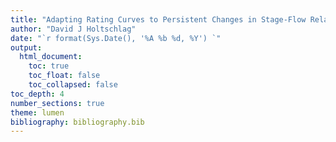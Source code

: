 ```yaml
---
title: "Adapting Rating Curves to Persistent Changes in Stage-Flow Relations and Characterizing Uncertainties of Streamflow Records with Discrete Measurements"
author: "David J Holtschlag"
date: "`r format(Sys.Date(), '%A %b %d, %Y') `"
output: 
  html_document:
    toc: true
    toc_float: false
    toc_collapsed: false
toc_depth: 4
number_sections: true
theme: lumen
bibliography: bibliography.bib
---
```


\documentclass[letterpaper]{article}
\usepackage{graphicx}               % Necessary to use \scalebox
\usepackage{amsmath,amssymb}
\begin{document}
\noindent 
normal: $ x^2 + 2xy + y^2 $\\
displaystyle: $ {\displaystyle x^2 + 2xy + y^2} $\\
scriptstyle: $ {\scriptstyle x^2 + 2xy + y^2} $\\
scriptscriptstyle: $ {\scriptscriptstyle x^2 + 2xy + y^2} $\\
textstyle: $ {\textstyle x^2 + 2xy + y^2} $

\noindent
\scalebox{0.5}{%
normal: $ x^2 + 2xy + y^2$}
\end{document}
# Abstract

An adaptive stage-flow estimation approach is developed to track persistent changes in the relation between stage (water-surface elevation) and flow (streamflow discharge) at a streamgage. The approach begins by estimating a cubic regression spline for a stage-flow relation within a generalized additive modeling framework. An initial cubic regression spline can be estimated from data in an existing stage-flow rating table, or from discrete measurements of stage and flow over a specified time period. The estimated cubic regression spline parameters can be multiplied by a corresponding set of basis functions, derived from the stage values and spline knot locations, and used to compute flow for stage-flow relations at an initial time. Changes is the cubic regression spline parameters, reflecting changes in the stage-flow relation, are tracked within a state-space model by use of periodic discrete flow measurements. In addition, the state-space model can be used with Kalman filtering or smoothing and new unit stage values to compute the magnitude and uncertainty of the unit streamflow record. The approach is demonstrated with data from the U.S. Geological Survey streamgage 04122500 Pere Marquette River at Scottville, Michigan.  Extension of this approach to track intermittent changes, associated with variable ice-backwater for example, would require a multivariate analysis involving a streamflow network that is beyond the scope of this report.  

# Background

The U.S. Geological Survey (USGS) computes records of streamflow at about 8,500 active streamgages throughout the United States. Streamgages measure outflow from a basin, which is generally topographically defined by a watershed.  Computations are commonly based on continual measurements of stage at 10- to 60-minute (unit) intervals. The stage data is used to compute corresponding values of flow based on a empirical relation between stage and flow commonly referred to as a rating curve or table. Ratings describe a monotonically increasing relation between stage and flow. A rating is developed and maintained on the basis of discrete, contemporaneous measurements of stage and flow that span the range of stage conditions at the streamgage. Discrete measurements require a field visit to the streamgage, which can be an important component in the cost of streamgage operation.  

The stage-flow relation can change gradually over time due to persistent changes in the channel or overbank geometry and hydraulic characteristics. Alternatively, this relation can change abruptly owing to intermittent effects, such as increased backwater associated with aquatic plant growth or ice formation. Once the cause of the intermittent changes are no longer present, the stage-flow relation may revert to nominal conditions, consistent with possible persistent changes in the stage-flow relation at the streamgage.  Commonly both persistent and intermittent changes occur in the stage-flow rating.  The distinction between persistent and intermittent changes is somewhat arbitrary, but practically determined by the frequency of discrete measurements. Abrupt intermittent changes, such as ice backwater effects, can occur on a time scale of hours to days during periods when no discrete flow measurements occur to identify the onset, cessation, or magnitude of backwater associated with these events.  

## Purpose and Scope

The purpose of this paper is to develop and demonstrate an approach for automatically adapting streamflow rating curves for persistent changes in stage-flow relations based on discrete stage-flow measurements. The approach also enables the estimation of the magnitudes and uncertainties of unit streamflow records. A persistent change refers to a gradual change in rating conditions where the frequency of discrete measurements are adequate to approximate changes, but perhaps inadequate to identify the initiation and cessation of the changes in rating conditions. The adaptive approach can be applied in real-time by considering only past or current discrete measurements, or offline, considering discrete flow measurements before and after the time of estimation. The offline approach may provide increased accuracy of streamflow data in comparison to the real-time estimate. An implementation strategy and example application are provided, while recognizing that refinements and adaptations will likely be needed for site-specific applications.  

In contrast to persistent changes, intermittent changes represent sudden changes in rating conditions that may be associated with transient effects like those changes in rating conditions associated with backwater due to ice formation in the channel. Tracking intermittent changes requires more precise information on the timing of the onset and cessation of the intermittent effects than is generally possible with discrete flow measurements.  Intermittent changes may benefit from analysis of multiple streamgages in a network, but is beyond the scope of this study. 


```r
# Libraries needed in the analysis are loaded here
library( "rethinking" )
options(mc.cores = parallel::detectCores())
suppressPackageStartupMessages(library(dataRetrieval))
suppressPackageStartupMessages(library(lubridate))
suppressPackageStartupMessages(library(tidyverse))
suppressPackageStartupMessages(library(ggthemes))
suppressPackageStartupMessages(library(splines))
suppressPackageStartupMessages(library(mgcv))
suppressPackageStartupMessages(library(fitdistrplus))
suppressPackageStartupMessages(library(stringr))
suppressPackageStartupMessages(library(kableExtra))
suppressPackageStartupMessages(library(ggrepel))
suppressPackageStartupMessages(library(ggcorrplot))
# strcmp and other Matlab like functions
suppressPackageStartupMessages(library(pracma))
# Package expss contains the function vlookup
suppressPackageStartupMessages(library(expss))
# Package to plot distribution
suppressPackageStartupMessages(library(ggfortify))
# Multivariate Autoregressive State Space Model
suppressPackageStartupMessages(library(MARSS))
suppressPackageStartupMessages(library(matrixcalc))
# The broom package takes the messy output of built-in functions in R, such as lm, nls, or t.test, and turns them into tidy data frames.
suppressPackageStartupMessages(library(broom))
suppressPackageStartupMessages(library(gganimate))
suppressPackageStartupMessages(library(gifski))
# scales is used in density plot
suppressPackageStartupMessages(library(scales))
suppressPackageStartupMessages(library(ggmap))
suppressPackageStartupMessages(library(ggsn))
suppressPackageStartupMessages(library(sf))
suppressPackageStartupMessages(library(usmap))
suppressPackageStartupMessages(library(FAdist))
knitr::opts_chunk$set(echo = FALSE, fig.width = 8)
```



```r

# The starting and ending dates of the period of analysis
#   Based on the beginning of unit stage date and endin on the first flow measurement of water year 2020
date_beg_POA  <- as.Date( '1989-10-01', format = '%Y-%m-%d' ) 
date_end_POA  <- as.Date( '2019-09-30', format = '%Y-%m-%d' )

# initialize counter for figures
fig_no <- 0
tab_no <- 0

# Retrieve gage info for specified site Number
site_no    <- '04122500'

# Used in accessing site_info
site_file  <- paste0('site_', site_no, '.RData')

if( file.exists(site_file)){
  # print(paste('Loading site_info for', site_no, 'from RData file.'))
  load(site_file)
} else {
  # print(paste('Retrieving site_info for', site_no, 'from NWIS' ))
  site_info  <- readNWISsite(site_no)

  # Standardize field names
  site_info  <- renameNWISColumns(site_info)
  # Standarize capitalization of site name
  # site_info$station_nm <- str_to_title( site_info$station_nm )
  site_info$station_nm <- "Pere Marquette River At Scottville, MI."
  save(site_info, file = site_file)
}

```



```r

# Rename columns with more descriptive names

site_info %>% 
  rename( drain_area_mi2 = drain_area_va,
          latitude       = dec_lat_va,
          longitude      = dec_long_va,
          altitude_ft    = alt_va ,
          altitude_datum = alt_datum_cd) %>% 
  dplyr::select( site_no, station_nm, drain_area_mi2, latitude, longitude, altitude_ft, altitude_datum) %>% 
  kable( caption = paste0('Table ',tab_no,'. Summary streamgage information' )) %>% 
  kable_styling()


```
## Study Area

USGS streamgage 04122500 Pere Marquette River at Scottville, Mich. (fig. 1) was selected for this study. The Pere Marquette River drains a basin of 681 mi^2^ in the west central lower peninsula of Michigan. The basin is generally forest covered, including parts of the Huron-Manistee National Forest.  The city of Scottville, population 1,214, and the village of Baldwin, population 1,208,  (https://factfinder.census.gov/faces/nav/jsf/pages/community_facts.xhtml, accessed Feb. 1, 2020), are the primary population centers in the basin.  Streamflow has been computed continuously at the site starting in August 1939 and was active at the time of this paper (July 2020).

The Pere Marquette streamgage was selected because it has an extended period of data to support the analysis.  Electronically accessible records include unit (shorter than daily interval) stage data beginning in October 1989, to present. Daily mean streamflow data is available from April 1939 to present. Paired stage-flow (discrete) measurements obtained during field visits is available electronically beginning in August 1985. In addition, extended (0.01-ft interval) stage-flow rating tables (ratings), used to compute unit flow values, are electronically accessible.  For this study, ratings 18, 19, 20, and 21, were used, corresponding to the period from October 1986 to October 2019. These rating show a persistent (and conspicuous) change that generally enabled a lower stage to pass the same flow than earlier stage-flow relations. In particular, rating 21 passes 55.1 percent more flow than rating 18 at 1.4 ft of stage. This increase diminishes to 12.3 percent more flow at 8.0 ft of stage.  

Persistent changes in stage-flow relation at 04122500 Pere Marquette River at Scottville, Mich., may be related to streambed stability as the sand channel has shown appreciable local scour in the vicinity of a bridge. For example, on Sept. 13, 1986, a discrete flow measurement of 6,440 ft^3^/s was obtained at the streamgage, with a maximum local streambed scour of 1.55 ft. Four days later, a second discrete flow measurement of 2,610 ft^3^/s was obtained in which a maximum local streambed scour of 4.06 ft was measured [@holtschlag1998]. The utility of the proposed approach for tracking changes in the stage-flow relation, however, is not thought to require such a conspicuous trend. In addition to the persistent trend, intermittent seasonal ice affects periodically increases the stage needed to pass a given flow than during open-water conditions.  
 

```r

# this sets your google map for this session
# Read google key from file
# google_key <- read_file('maps/google_key.txt')

# Register the key and delete it following registry
# register_google(key = google_key)
# rm('google_key')

# check if key is saved
# has_google_key()

# Set up bounding box for map

# site_map <- get_map( location = c(lon = site_info$dec_long_va + 0.10, lat = site_info$dec_lat_va),
#                      zoom = 9, source = 'google', maptype = "terrain")
# 
# write_rds(site_map, path = "C:/Home/projects/spline_rating_curves/stage_discharge_rating/maps/site_map")

suppressMessages(map <- read_rds(path = "C:/Home/projects/spline_rating_curves/stage_discharge_rating/maps/site_map"))

invisible(watershed    <- st_read("C:/Home/ws_012/fhwa_flood_regions/gis/shapefiles/04122500.shp"))
watershed_df <- data.frame( lon = st_coordinates(watershed)[,1],
                           lat = st_coordinates(watershed)[,2]) 
```


```r
 fig_no <- fig_no + 1

# Site map with streamgage and drainage basin shown
vicinity <- map %>% 
  ggmap() +
  geom_point( data = data.frame( lon = site_info$dec_long_va, lat = site_info$dec_lat_va),
              aes( x = lon, y = lat), color = 'red', size = 3) +
  geom_polygon( data = watershed_df, aes( x = lon, y = lat), color = 'lightgrey', alpha = 0.15 ) +
  xlab( 'Longitude' ) + 
  ylab( 'Latitude') +
  scalebar(x.min = -86.95622, x.max = -85.29841, y.min =  43.40782, y.max =  44.5, 
           transform = TRUE, dist_unit = 'mi', dist = 10, location = 'bottomleft',
           model = "GRS80", height = 0.02, st.size = 3, st.dist = .015,
           border.size = 1, box.fill = c('black', 'white')) +
  annotate('text', x = -85.88, y = 43.85, label = 'Pere Marquette Basin' ) +
  annotate('text', x = -86.28, y = 43.99, label = '04122500') +
  ggtitle( paste0('Figure ', fig_no, '. U.S. Geological Survey streamgage 04122500 Pere Marquette \nRiver at Scottville, Mich. and drainage basin'))

mi_map <- map_data('state')

mi_inset <-mi_map %>% 
  dplyr::filter( region == 'michigan') %>% 
  ggplot( aes( x = long, y = lat, group = group)) +
  geom_polygon( fill = 'black') +
  geom_point( data = data.frame( long = site_info$dec_long_va, lat = site_info$dec_lat_va),
              aes( x = long, y = lat, group = NA), color = 'red', size = 2) + 
  xlab('Longitude') +
  ylab('Latitude')


vicinity + inset(grob = ggplotGrob(mi_inset), xmin = -86.85, xmax = -86.4, 
                                                      ymin =  44.25, ymax =  44.55)


```


# Data Components

This section discusses data required for implementation of the adaptive stage-flow rating approach. Continual streamflow data are commonly computed on the basis of continual stage data, and an empirical relation between stage and flow. The continual intervals are generally less than or equal to an hour in length, and the corresponding data are referred to as unit data.  The relation between stage and flow is based on periodic discrete stage and flow measurements obtained during irregular field visits to streamgages. A set of discrete measurements is used to manually define a curvilinear relation between stage and flow. The stage-flow relation is commonly referred to as a rating curve or table. Discrete measurements continue throughout the period of streamgage operation to confirm, update, extend, and revise the stage-flow relation as needed to accurately compute streamflow. Major changes in the stage-flow relations are indicated by (generally integer) changes in the rating number.   

Several data components are critical in computing unit streamflow, and derivative products, such as daily mean streamflow. Daily mean streamflow is the primary streamflow statistic used in many water-resource applications. Daily mean streamflow is commonly used, for example, to compute flow-duration and high- and low-frequency characteristics widely used in design and decision making. Therefore, daily mean streamflow data were the first streamflow statistic to be accessible electronically and generally has the longest period of record.  

Historically, unit stage and flow values have been considered ancillary data of secondary importance to daily mean streamflow. Costs for electronic storage of these data were once prohibitive. More recently, however, both unit stage and unit flow data has been stored in electronically accessible formats along with information on discrete stage-flow measurements, and stage-flow ratings. Ready access to these data have been instrumental in developing this analysis. 

## Daily Streamflow

Daily mean streamflow data for the Pere Marquette River were obtained for the period of record using the USGS National Water Information System (NWIS) accessed by use of the R [@Rcore2019] package 'dataRetrieval' [@DeCicco2019]. Some of the earlier ancillary data used in computing daily mean flows, however, is not electronically available. In particular, unit stage data and discrete flow measurement data are generally available for Pere Marquette River in electronic format since `r format(date_beg_POA, '%b %d, %Y')`. The most recent data used in the analysis was `r format(date_end_POA, '%b %d, %Y')`. In this report, this period is referred to as the period of analysis (POA). Data summaries presented in the following sections are generally restricted to this period.



```r
# Load daily flows to estimate missing daily mean stage 
if( file.exists('flow_daily_pub.RData')){
  # print('Loading published daily_means from RData file.')
  load('flow_daily_pub.RData')
  # Trim data to 30-year POA
  ndx_keep       <- which(flow_daily_pub$Date >= date_beg_POA & flow_daily_pub$Date <= date_end_POA)
  flow_daily_pub <- flow_daily_pub[ndx_keep, ]
} else {
  # print('Retrieving daily flow from NWIS')
  flow_daily_pub <- readNWISdv( site_no, parameterCd = '00060', startDate = date_beg_POA,
                             endDate = date_end_POA)
  # Standardize names
  flow_daily_pub <- renameNWISColumns( flow_daily_pub )
  save(flow_daily_pub, file = 'flow_daily_pub.RData')
}

flow_hpdi <- HPDI( flow_daily_pub$Flow, prob = 0.95 )

# Compute day of year
# https://stackoverflow.com/questions/55525965/is-there-a-r-function-to-calculate-day-of-water-year
hydro.day.new = function(x, start.month = 10L){
  start.yr = year(x) - (month(x) < start.month)
  start.date = make_date(start.yr, start.month, 1L)
  as.integer(x - start.date + 1L)
}

# Calendar year day number
flow_daily_pub$cy_day  <- yday(flow_daily_pub$Date)

# Water year day number
flow_daily_pub$wy_day  <- hydro.day.new(flow_daily_pub$Date)

# Recode flow codes to more descriptive terms
flow_daily_pub$Flow_cd <- recode_factor(flow_daily_pub$Flow_cd, 'A'   = 'Computed',
                                       'A e' = 'Estimated',    'P'   = 'Preliminary' )
 
# Use table function to create summary of flow codes by water year day number
flow_daily_pub_cd      <- as.data.frame( table( as.integer(flow_daily_pub$wy_day) , flow_daily_pub$Flow_cd))

# Provide descriptive names to data columns
colnames(flow_daily_pub_cd) <- c('wy_day', 'Flow_cd', 'freq') 

# Provide month-day character tags to water year day numbers. Note: Repeats three times automatically
flow_daily_pub_cd$mo_day    <- as.character( format( seq.Date(from = as.Date('2011-10-01'), 
                                                              to = as.Date('2012-09-30'), 
                                                              length.out = 366), '%b-%d'))
# Convert water year day from factor to integer
flow_daily_pub_cd$wy_day <- as.integer( flow_daily_pub_cd$wy_day )

```

***  

A probability density curve can be used to theoretically describe the empirical frequency characteristics of daily mean flows.  In this analysis, the distribution of the natural logarithms of daily flows at Pere Marquette River were closely approximated by the asymmetrical, three-parameter gamma distribution (fig. 2), which is right skewed. Flows ranged from `r flow_hpdi[[1]]` and `r flow_hpdi[[2]]` ft^3^/s, 95-percent of the time.  The minimum and maximum daily flows during this period were `r min(flow_daily_pub$Flow)` and `r max(flow_daily_pub$Flow)`, respectively. The mean flow was 787 ft^3^/s. Thus, a Gamma distribution of the natural logarithms of flows was specified when modeling flows.     

```r
# Estimate parameters for lgamma3
gam3_parm <- fitdist(log(flow_daily_pub$Flow), 'gamma3', start = list(shape = 1, scale = 1, thres = 1),
        upper = c(Inf, Inf, min(log(flow_daily_pub$Flow))))

gam3_seq <- seq(gam3_parm$estimate[3], max(log(flow_daily_pub$Flow)), by = 0.02)
gam3_den <- dgamma3(gam3_seq, shape = gam3_parm$estimate[1],
                    scale = gam3_parm$estimate[2], thres = gam3_parm$estimate[3])
gam3_df  <- data.frame(gam3_seq, gam3_den)


fig_no <- fig_no + 1

# Plot the empirical density of log(Flow) with theoretical GAMMA3 Density 

flow_daily_pub %>% 
  ggplot( aes( Flow)) +
  geom_density( fill = 'lightgrey', alpha = 0.5 ) +
  theme_bw() +
  scale_x_continuous( trans = 'log', breaks = c( 300, 500, 1000, 2000, 3000, 4000, 5000), limits = c(300, 5000) ) + 
  geom_vline( xintercept =  mean(flow_daily_pub$Flow), linetype = 'dashed') +
  geom_vline( xintercept = c(345, 1460), linetype = 'dotted' ) +  
  annotate('text', x =  400, y = 0.925, label = '2.5% \nquantile \n = 403') +
  annotate('text', x = 2100, y = 0.925, label = '97.5% quantile = 1680' ) +
  annotate('text', x = 1000, y = 0.2, label = paste0('Mean = ', format(mean(flow_daily_pub$Flow), digits = 0 ))) +
  geom_line( data = gam3_df, aes( x = exp(gam3_seq), y = gam3_den), color = 'blue' ) +
  xlab('Flow, in cubic feet per second') +
  ylab('Probability density') +
  annotate('text', x = 350, y = 1.12, label = 'Theoretical \n Gamma Density', color = 'blue', size = 3) +
  # annotate('text', x = exp(7.65), y = 1.09, label = paste0('dgamma3( shape = ', format( gam3_parm$estimate[1], digits = 4),
  #                                   ', scale = ', format( gam3_parm$estimate[2], digits = 4),
  #                                   ', thres = ', format( gam3_parm$estimate[3], digits = 4),' )'), color = 'red', size = 3.8) +
  annotate('segment', x = 450, y = 1.10, xend = 570, yend = 1.10, color = 'red' ) +
  annotate('text', x = 1250, y = 0.10, label = 'Empirical Density', size = 3 ) +
  ggtitle( paste0( 'Figure ', fig_no, '. Distribution of daily flows at 04122500 Pere Marquette River at Scottsdale, \n Mich. based on data from ', format(date_beg_POA, '%B %d, %Y'), ' to ', format(date_end_POA, '%B %d, %Y')) ) 

```

***

## Discrete Stage and Flow Measurement Data

```r

if( file.exists('discrete_meas.RData')){
  # print('Loading discrete flow measurement data from RData file.')
  load('discrete_meas.RData')
} else {
  # print('Retrieving daily flow from NWIS')
  discrete_meas   <- readNWISmeas(site_no, expanded = TRUE, convertType = TRUE)
  # Standardize field names
  discrete_meas  <- renameNWISColumns(discrete_meas)
  save(discrete_meas, file = 'discrete_meas.RData')
}

# Remove measurement number 474 measured Jan. 28, 1986, as outlier (indicate shore ice, qualifier 'fair')
discrete_meas <- discrete_meas[ -which( discrete_meas$measurement_nu == 474 ) , ]
#                           657 measured Dec. 11, 2013, as outlier (indicate shore ice, qualifier 'poor')
discrete_meas <- discrete_meas[ -which( discrete_meas$measurement_nu == 657 ) , ]

# Standardize attributes names for hydraulic control
control_type <- 
  recode_factor( discrete_meas$control_type_cd, 
                 'Clear'    = 'Clear Channel',
          'VegetationLight' = 'Light Vegetation',
          'DebrisLight'     = 'Light Debris',   
          'IceShore'        = 'Shore Ice',
          'DebrisModerate'  = 'Moderate Debris',
          'IceCover'        = 'Ice Cover', .ordered = TRUE ) 

# Add control type to data.frame
discrete_meas$control_type <- control_type


# Source 
# https://help.waterdata.usgs.gov/codes-and-parameters/discharge-measurement-quality-code
# ---------------------------------
# Code  Description
# ---------------------------------
# E     Excellent    The data is within 2% (percent) of the actual flow {95 percent of the time}
# G     Good         The data is within 5% (percent) of the actual flow
# F     Fair         The data is within 8% (percent) of the actual flow
# P     Poor         The data are >8% (percent) of the actual flow

discrete_meas <- discrete_meas %>% 
  dplyr::rename( 'qualifier' = 'measured_rating_diff') %>% 
  mutate( se_pct = case_when( qualifier == 'Excellent' ~  2.0,
                              qualifier == 'Good'      ~  5.0,
                              qualifier == 'Fair'      ~  8.0,
                              qualifier == 'Poor'      ~ 12.0),
          se_flow = se_pct/100 * discharge_va ) 


# Read rating history
rating_history <- read.csv( 'Data/04122500/rating_period_start_end.txt', sep = '\t', header = TRUE,
                            colClasses = c('numeric', 'Date', 'Date'), comment.char = '#')

# Rename discrete measurements accuracy and period of analysis
discrete_meas <- discrete_meas %>% 
  rename('stage_discrete_mea'  = 'gage_height_va',
         'flow_discrete_mea'   = 'discharge_va') %>% 
  filter(qualifier            != 'Unspecified' | qualifier == !is.na(qualifier)) %>%
  mutate('qualifier'           =  ordered(qualifier, levels = c('Excellent', 'Good', 'Fair', 'Poor')),
         'Date'                =  measurement_dt,
         'rating_no'    =  case_when( Date >= rating_history$start_date[1] & Date <  rating_history$end_date[1] ~ 18,
                                             Date >= rating_history$start_date[2] & Date <  rating_history$end_date[2] ~ 19,
                                             Date >= rating_history$start_date[3] & Date <  rating_history$end_date[3] ~ 20,
                                             Date >= rating_history$start_date[4] & Date <  rating_history$end_date[4] ~ 21),
         'period_of_analysis'  =  ifelse( Date >= date_beg_POA & Date <= date_end_POA, TRUE, FALSE)) %>% 
  dplyr::select( 'Date', 'measurement_nu', 'stage_discrete_mea', 'flow_discrete_mea', 'qualifier', 
                 'control_type', 'rating_no', 'period_of_analysis', 'se_pct', 'se_flow') %>% 
  addWaterYear()


lm_lflow <-  summary( lm( log10(discrete_meas$flow_discrete_mea) ~ discrete_meas$Date  ) )

lm_lstage <- summary( lm( log10(discrete_meas$stage_discrete_mea) ~ discrete_meas$Date ) )

```


Figure `r fig_no + 1` shows a time series plot of discrete flow and stage measurements during the period for which these data were electronically accessible. There are no apparent trends in the magnitudes of the logarithms of flows (*p* = `r format( lm_lflow$coefficients[2,4], digits = 4)`). There is, however, a statistically significant negative trend (*p* = `r format( lm_lstage$coefficients[2,4], digits = 4)`) in the logarithms of stage during the period. Given the apparent lack of trend in discrete flow values, the lowering of the minimum water levels may be the result of channel degradation rather than diminishing flows. There may be some visual evidence that the variability of stage values is increasing during the period.   


```r
# Plot discrete Flow and Stage
fig_no <- fig_no + 1
discrete_meas %>% 
  dplyr::select( Date, flow_discrete_mea, stage_discrete_mea ) %>% 
  dplyr::rename( Flow = flow_discrete_mea,
                 Stage = stage_discrete_mea ) %>% 
  gather( 'Parameter', 'Magnitude',  -Date ) %>% 
  ggplot( aes( x = Date, y = Magnitude, group = Parameter ) ) +
  geom_point() +
  facet_grid( Parameter ~ ., scales = 'free_y' )  +
  theme_bw() +
  geom_smooth( method = 'lm') +
  scale_y_log10( ) +
  scale_x_date( breaks =        seq(as.Date("1985/1/1"), as.Date("2020/1/1"), by = "5 years"),
                labels = format(seq(as.Date("1985/1/1"), as.Date("2020/1/1"), by = "5 years"), '%Y')) +
  # geom_vline( xintercept = c(date_beg_POA, date_end_POA), linetype = 'dashed') +
  # geom_vline( xintercept = as.Date( c('1986-10-01', '1994-10-25', '2011-03-01', '2013-10-01')) , color = 'blue') + 
  # annotate('segment', x = date_beg_POA, xend = date_end_POA, y = 3500, yend = 3500 ) +
  ylab( paste0('Stage, in feet above ', site_info$alt_va, ' ', site_info$alt_datum_cd,
  '                           Flow, in cubic feet per second') )  +
  ggtitle( paste0('Figure ', fig_no, '. Discrete flow measurements at 04122500 Pere Marquette River at Scottville, \n Mich. during the period with accessible discrete measurement data.') )


```

***  

### Types of Flow Controls and Flow Accuracy Qualifiers  

Discrete flow measurement data for Pere Marquette River occurring for the analysis were retrieved from the USGS National Water Information System (NWIS) using the *dataRetrieval* R package [@DeCicco2019]. Table `r tab_no + 1` summarizes the type of flow control, characterized with the data field named 'control_type_cd' and the accuracy of discrete flow measurements characterized by the data field 'measured_rating_diff'  The field 'control_type_cd' was renamed 'control_type', and the accuracy qualifier was renamed to 'qualifier' for simplicity. Control types and flow accuracy qualifiers are assigned by hydrographers in the field based on flow measurement criteria provided by [@rantz1982]. Control type are categorized in this report as: 'Clear Channel', 'Light Vegetation', 'Light Debris', 'Shore Ice', 'Moderate Debris', and 'Ice Cover.'  Qualifiers are categorized as: 'Excellent', 'Good', 'Fair', and 'Poor' (Rantz, 1982). The most common control type was 'Clear Channel', and the most common qualifier was 'Good.'  

Some discrete measurements were removed from the analysis because they were considered to be outliers with respect to persistent changes in the open-water stage-flow relation. These included all measurements of control type 'Ice Covered' and measurement numbered 474, and 657, obtained on Jan. 28, 1986, and Dec. 11, 2013, respectively. Both measurements indicated the control type as 'Shore Ice,' but had backwater departures more consistent with 'Ice Covered' measurements. The two measurements were qualified as 'Fair', and 'Poor,' respectively.  

The accuracy qualifiers assigned to discrete flow measurements were used to estimate uncertainties of the measured flows.  In this paper, a qualifier of 'Excellent' was associated with a standard error of 2 percent; 'Good,' with a standard error of 5 percent; 'Fair,' with a standard error of 8 percent; and 'Poor,' with a standard error of 12-percent. The associations are loosely based on the 'Discharge Measurement Quality Code' descriptions by USGS NWIS at https://help.waterdata.usgs.gov/codes-and-parameters/discharge-measurement-quality-code, accessed Jan. 18, 2020. These low percentage error correspond closely to errors in the natural logarithms of flows. 
  
```r

# Increment table counter
tab_no <- tab_no + 1
table( discrete_meas$control_type, discrete_meas$qualifier ) %>%
  rbind(c(sum(discrete_meas$qualifier == 'Excellent'),
          sum(discrete_meas$qualifier == 'Good'),
          sum(discrete_meas$qualifier == 'Fair'), 
          sum(discrete_meas$qualifier == 'Poor'))) %>% 
  cbind(c(sum(discrete_meas$control_type == 'Clear Channel'),
          sum(discrete_meas$control_type == 'Light Vegetation'),
          sum(discrete_meas$control_type == 'Light Debris'),
          sum(discrete_meas$control_type == 'Shore Ice'),
          sum(discrete_meas$control_type == 'Moderate Debris'),
          sum(discrete_meas$control_type == 'Ice Cover'),
          nrow(discrete_meas))) %>% 
  kable( digits = 4, 
         caption = paste0('Table ', tab_no, '. Frequency of flow measurements by stream channel control type and flow measurement qualifiers at ',
         site_info$site_no, ' ', site_info$station_nm, 'from ', date_beg_POA, ' to ', date_end_POA),
         col.names = c( 'Excellent', 'Good', 'Fair', 'Poor', 'Total') ) %>%
  kable_styling() %>% 
  add_header_above(c("Type of Control" = 1, "Discrete Flow Measurement Qualifier" = 4, ' '), align = 'center') %>% 
  footnote('"Check" measurements, which are repeated flow measurements on the same day to confirm the accuracy of the initially measured flow, were made on two days during the period of analysis. An average flow was computed from the two measurements on the same day to represent the discrete flow measurement on that day.')

# Remove ice cover measurements
discrete_meas <- discrete_meas %>% 
  dplyr::filter( control_type != 'Ice Cover' ) 
  # dplyr::select( 'measurement_nu', 'measurement_dt',
  #                'stage_discrete_mea', 'flow_discrete_mea', 'qualifier',  'control_type',
  #                'se_pct', 'se_flow' )


# Assign first 471 - 478 discrete measurements to rating 17
ndx_rat <- which(discrete_meas$measurement_nu < 479)
discrete_meas$rating_no[ ndx_rat ] <- 17
# Add measurements 479 and 480 to the set used for 18 because of the highest
ndx_rat <- which(discrete_meas$measurement_nu > 478 & discrete_meas$measurement_nu < 481)
discrete_meas$rating_no[ ndx_rat ] <- 18

# Compute time between consequtive flow measurements
df <- data.frame( Date = discrete_meas$Date[1:(nrow(discrete_meas)-2)],
                  'days_between_measurements' = diff(discrete_meas$Date, 1)[1:(nrow(discrete_meas)-2)])



```

***

### Time Between Discrete Flow Measurements  

The frequency of discrete flow measurements is an important factor in detecting persistent changes in stage-flow ratings, and in determining the costs of field operations. Figure `r fig_no + 1` shows the irregular time series of flow measurements and a histogram of time between measurements on the right. Time between discrete measurements was computed to the nearest day. Based on the selected discrete measurements at Pere Marquette River, the mode of the distribution of time between discrete measurements was 43, and the mean was `r format( mean(df$days_between_measurements), digits = 3)`. There is some evidence from the plot that the time between discrete measurements increased after 1993. There are no extended gaps in discrete flow measurements.  The two measurements at zero time between measurements are from check measurements made to ensure the initially measured flow.  

```r

# Increment figure counter
fig_no <- fig_no + 1

p <- df %>% 
  ggplot( aes( x = Date, y = days_between_measurements)) +
  geom_point( ) +
  theme_bw() +
  xlab( 'Date' ) +
  ylab( 'Time between flow measurements, in days' ) +
  ggtitle(paste('Figure', fig_no, '. Distribution of days between consecutive flow measurements at \n streamgage 04122500 Pere Marquette River at Scottville, MI'),
          subtitle = 'Bin widths include 5 days.') +
  annotate('segment', x = as.Date('1985-01-01'), xend = as.Date('2020-01-01'),
                      y = 42.0,                  yend = 42.0, 
           color = 'blue', linetype = 'dashed') +
  annotate('segment', x = as.Date('1985-01-01'), xend = as.Date('2020-01-01'),
                      y = 56.9,                  yend = 56.9, 
           color = 'blue', linetype = 'dashed') +
  annotate('text', x = as.Date('1986-01-01'), y = 50, label = 'Mode: 42', color = 'blue') +
  annotate('text', x = as.Date('1986-07-01'), y = 62, label = 'Mean: 56.9', color = 'blue') 

  suppressMessages( ggExtra::ggMarginal(p, type = "histogram", margins = 'y') )
  

```

***

## Continuous Stage Data  

Stage is measured continually at streamgages using float sensors, bubble-gages, pressure transducers, or other means [@rantz1982] to provide water-surface elevations.  Elevations are commonly measured directly at increments of 0.01 ft above a gage datum. The gage datum is set to zero at some distance below the local channel bottom near the point where zero streamflow is thought to occur.  The zero of the gage datum is also referenced to a standard vertical datum.  For 04122500 Pere Marquette River at Scottville, Mich., the gage datum is 597.66 ft above the North American Vertical Datum of 1929 (NAVD29).  

Unit and daily stage data were considered primarily as auxiliary variables in the computation of unit and daily flows. Thus, the accessibility of historical unit and daily stage data is more limited than daily flow data. In particular, limitations in the availability of historical stage data constrained the start of the period of analysis utilized in this paper.  


### Frequencies of Unit Stage Data  

The number of unit values recorded per day varied during the period of analysis (fig. `r fig_no + 1`). Frequencies ranged from about October 1, 1989 to May 4, 1994, although 24 values per day (hourly data) was most common; from May 5, 1994 to February 21, 1997, 288 values per day (5-minute interval data) were common; and after February 21, 1997, 96 values per day (15-minute interval data) were common. Other small irregularities associated with missing unit values occurred during the period of analysis at all measurement frequencies.  

In developing the adaptive approach, a simple method was used to adjust for changing frequencies or absence of unit (or daily) stage data. For periods when unit stage data was available, a daily mean value was computed from all unit stage data for that day. On days when no unit (or daily) stage data was available, the published daily mean flow was used with an inverse application of the stage-flow rating to estimate a daily mean stage. This allowed model computations at daily time steps rather than (possibly variable) unit time steps substantially increasing the speed of parameter estimation in the state-space model.   


```r

if( file.exists('stage_unit.RData')){
  # print('Loading published unit stage data from RData file.')
  load('stage_unit.RData')
} else {
  print('Retrieving daily flow from Aquarius Retrieval')
  stage_unit <- read.csv('Data/04122500/stage/Gage_height.ft@04122500.EntireRecorda.csv', 
                         header = TRUE, sep = ',', stringsAsFactors = FALSE, comment = '#')
  # Standardize field names
  stage_unit     <- renameNWISColumns(stage_unit)
  stage_unit$dateTime <- as_datetime(stage_unit$Timestamp..UTC.05.00, tz = 'America/New_York')
  colnames(stage_unit)[3] <- 'stage'
  save(stage_unit, file = 'stage_unit.RData')
}

# Summarize unit stage to daily mean stage
stage_day <- stage_unit %>% 
  group_by(day = floor_date( dateTime, 'day')) %>% 
  summarize( stage_daily_mean  = mean( stage, na.rm = TRUE ),
             n         = n()) 

fig_no <- fig_no + 1
suppressMessages(stage_day %>% 
  # Remove row with missing values
  ggplot( aes( x = as.Date(day), y = n)) +
  geom_point( color = 'black', alpha = 0.5, shape = 16, size = 1 ) +
  geom_vline( xintercept = as.Date( c('1994-05-04', '1997-02-21'), format('%Y-%m-%d')), 
              linetype = 'dotted', color = 'black' ) +
  theme_bw() +
  xlab('Date') +
  ylab('Number of unit values per day') +
  ggtitle( paste0('Figure ', fig_no, '. Number of unit stage values per day at 04122500 Pere Marquette River \\ at Scottville, Mich. during the period of analysis' )))

stage_day <- stage_day %>% 
  ungroup() %>% 
  arrange( day ) %>% 
  mutate( delta_day = as.numeric(day - lag( day ), units = 'days' ),
          day_date  = as.Date( day )) 

```
` 

```r

# Measured flows and daily stages for the interval when rating 19 was active
#  Note: Discrete measurement timing is approximated to days

df_stage_flow_allDays <- data.frame(day = seq.Date(from = date_beg_POA, to = date_end_POA, by = '1 day'))

# calculate_mode function from https://exploratory.io/note/kanaugust/1701090969905358
#   Used in subsequent summarize
calculate_mode <- function(x) {
  uniqx <- unique(na.omit(x))
  uniqx[which.max(tabulate(match(x, uniqx)))]
}

# Take the mean flow and stage for days of multiple flow measurements
df_discrete_meas <- discrete_meas %>% 
  group_by( Date ) %>% 
  summarize( flow_discrete_mea       = mean( flow_discrete_mea ) ,
             stage_discrete_mea      = mean( stage_discrete_mea     ) ,
             n                       = n(),
             qualifier               = calculate_mode(qualifier),
             control_type            = calculate_mode(control_type),
             se_pct                  = mean(se_pct),
             se_flow                 = mean(se_flow))

# Integrate daily flow and discrete measurements 
df_stage_flow_allDays <-df_stage_flow_allDays %>% 
  left_join( df_discrete_meas[, c('Date', 'flow_discrete_mea', 'stage_discrete_mea',
                                  'qualifier', 'control_type', 'se_pct', 'se_flow')], 
             by = c( 'day'  = 'Date')) %>% 
  left_join( stage_day[, c('day_date', 'stage_daily_mean')], by = c( 'day' = 'day_date' )) %>% 
  filter( day >= date_beg_POA & day <= date_end_POA )


```



```r

# Rating curve at the selected site.  The 'exsa' parameter is an extended table
#   provide detailed info on stage discharge

rating18 <- read.csv('Data/04122500/04122500_rating_18.0.txt', header = FALSE, sep = '\t') 
colnames( rating18 ) <- c('rated_flow', 'stage')

# Use rating18 as the initial rating
rating_init   <- rating18
#   Rename column rated18_flow to rated_flow_init
colnames(rating_init)[1] <- 'rated_flow_init'

rating19 <- read.csv('Data/04122500/04122500_rating_19.0.txt', header = FALSE, sep = '\t') 
colnames( rating19 ) <- c('rated_flow', 'stage')

rating20 <- read.csv('Data/04122500/04122500_rating_20.0.txt', header = FALSE, sep = '\t') 
colnames( rating20 ) <- c('rated_flow', 'stage')

rating21 <- read.csv('Data/04122500/04122500_rating_21.0.txt', header = FALSE, sep = '\t') 
colnames( rating21 ) <- c('rated_flow', 'stage')


suppressMessages(rating_wide <- rating18   %>%  
  full_join(   rating19 ) %>% 
  full_join(   rating20 ) %>% 
  full_join(   rating21 ) %>% 
  dplyr::select(stage, everything() ))
  
rating_long <- rbind(rating18, rbind(rating19, rbind(rating20, rating21)))
rating_long$rating_no <- c(rep(18, nrow(rating18)), rep(19, nrow(rating19)), 
                           rep(20, nrow(rating20)), rep(21, nrow(rating21)))

```

### Estimation of Missing Stage Values  

The time series of computed daily mean stage values (fig. `r fig_no + 1`) shows a seasonal variation within which annual minimums appear to have a downward trend. In particular, during the early 1990s, minimum annual stage values were generally greater than 1.6 ft above gage datum, while during the 2010s, minimum annual stage values were generally 0.6 ft lower. This pattern is consistent with the trend in the discrete measurements of stage data discussed earlier. Based on visual inspection of the time series, the variability of stage values may be increasing with time.

Most of the missing daily mean stage values occurred during the period Rating 18 was in effect (fig. `r fig_no + 1`). Thus, daily mean flows were used with Rating 18 flow-stage relation to estimate all missing daily mean stage values. 


```r

df_stage_flow_allDays <- df_stage_flow_allDays %>% 
  left_join( flow_daily_pub[, c('Date', 'Flow')], by = c('day' = 'Date')) %>% 
  rename( 'flow_daily_pub'    = 'Flow',
          'Date'              = 'day')


# find indices of missing stage_mean_day values
ndx_ina <- which( is.na(df_stage_flow_allDays$stage_daily_mean ))

# find indices of bad daily stage from bad unit stage (1994-09-13 to 1994-09-19)
ndx_bad <- which( df_stage_flow_allDays$Date >= as.Date('1994-09-13') & 
                  df_stage_flow_allDays$Date <= as.Date('1994-09-19'))

ndx_miss <- sort(c(ndx_ina, ndx_bad))

# Find dates for missing data
dates_missing <- df_stage_flow_allDays$Date[ndx_miss]

# Estimate daily mean stage from published daily mean flow using rating 18, which was active when most of the missing values occurred)
stage_missing <- approx( x = rating18$rated_flow, y = rating18$stage, 
                         xout =df_stage_flow_allDays$flow_daily_pub[ndx_miss])

# Estimated missing daily stage on the basis of published daily mean flow 
df_stage_flow_allDays$stage_daily_mean[ ndx_miss ] <- stage_missing$y
df_stage_flow_allDays$stage_data               <- 'Measured'
df_stage_flow_allDays$stage_data[ ndx_miss ]   <- 'Estimated'

df_stage_flow_allDays <- addWaterYear(df_stage_flow_allDays)

min_Stage_group_waterYear <- df_stage_flow_allDays %>% 
  dplyr::group_by( waterYear ) %>% 
  summarize(minStage = min(stage_daily_mean),
            minDate  = Date[ which.min(stage_daily_mean) ])


fig_no <- fig_no + 1
df_stage_flow_allDays[, ] %>% 
  ggplot( aes( x = Date, y = stage_daily_mean, color = stage_data )) +
  geom_point( size = 1 ) +
  geom_vline( xintercept = as.Date( c('1994-10-25', '2011-03-01', '2013-10-01')) , color = 'blue') + 
  # geom_line( data = min_Stage_group_waterYear, aes( x = minDate, y = minStage ), color = 'red') +
  theme_bw() +
  xlab('Date') +
  theme( legend.position = 'bottom') +
  scale_y_sqrt( breaks = c(1,2,4,6), limits = c(1,7)) +
  annotate('text', x = as.Date('1990-01-01'), y = 7, label = 'Rating 18', hjust = 'left') +
  annotate('text', x = as.Date('2003-01-01'), y = 7, label = 'Rating 19', hjust = 'left') +
  annotate('text', x = as.Date('2012-01-01'), y = 7, label = '20',        hjust = 'left') +
  annotate('text', x = as.Date('2016-01-01'), y = 7, label = 'Rating 21', hjust = 'left') +
  ylab('Stage, in feet above gage datum of 597.66 ft NAVD29') +
  ggtitle( paste0('Figure ', fig_no, '. Time Series of daily mean stage computed from unit values at \n04122500 Pere Marquette River at Scottville, Mich., during the period of analysis'),
           subtitle = paste0('Vertical blue lines indicate divisions between selected rating periods.'))
  
```


***

### Stage Values Used in Modeling

Figure `r fig_no + 1 ` shows the close correspondence  between discrete stage on days of field measurements and daily mean stage computed from unit values.  Only one estimated stage occurred on a day of a discrete measurement. For the purpose of modeling flows and tracking the changes in the stage-flow relation, however, daily mean stages were replaced with measured discrete stages on days of field measurements so that even the small discrepancy between discrete stage measurements and daily mean stage did not degrade the match between discrete measurements of flow.  



```r

# 
# Substitute discrete stage and time of discrete flow measurement
#   Find indices of discrete stage-flow measurements
ndx_ian <- which( !is.na( df_stage_flow_allDays$stage_discrete_mea ) )


fig_no <- fig_no + 1
df_stage_flow_allDays[ ndx_ian, ] %>% 
  mutate( stage_data = factor( stage_data, levels = c('Measured', 'Estimated'))) %>% 
  ggplot( aes( x = stage_discrete_mea, y = stage_daily_mean ) ) +
  geom_point( aes( color = stage_data, shape = stage_data ), alpha = 1 ) +
  theme_bw() +
  scale_x_log10( breaks = seq(1, 6, by = 1) ) +
  scale_y_log10( breaks = seq(1, 6, by = 1) ) +
  geom_abline( intercept = 0, slope = 1, color = 'black') +
  annotate( 'text',  x = 4.7, y = 6.5, label = "Line of agreement", color = 'black') +
  xlab('Stage at time of discrete flow measurements, in feet above streamgage datum') +
  ylab('Daily mean stage on days of discrete measurements, in feet') +
  ggtitle(paste0('Figure ', fig_no, '. Relation between discrete stage and daily mean stage \non days of discrete flow measurements.'))


#   Find discrepancies between daily mean and discrete stage on days of discrete measurements
del_stage <- df_stage_flow_allDays$stage_discrete[ ndx_ian ] - df_stage_flow_allDays[ ndx_ian, 'stage_daily_mean' ]
#   Find index of largest (positive) discrepancy
ndx_day <- which( del_stage == max( del_stage) )

# Find indices of unit stage on day of max stage discrepancy 
ndx_unit_stage <- which( as.Date(stage_unit$dateTime) == df_stage_flow_allDays$Date[ ndx_ian][ndx_day] )
# Result is an empty vector.  There are no unit stages on this day.
ndx_stage <- which( as.Date(stage_unit$dateTime) == as.Date('1992-07-22') ) 



```






## Selected Stage-Flow Ratings 

Stage-flow ratings 18-21 were retrieved from USGS NWIS data bases using Aquarius Time-Series Software [@Aquarius2017]. The expanded form of the ratings 18-21 were exported in column format. The expanded rating indicate the relation between stage and flow at 0.01 ft increments of gage height. Table `r tab_no + 1` showing the starting and ending dates for each of the selected ratings and the number of discharge measurements in the corresponding interval when the ratings were applied. 


```r

# Read rating history
rating_history <- read.csv( 'Data/04122500/rating_period_start_end.txt', sep = '\t', header = TRUE,
                            colClasses = c('numeric', 'Date', 'Date'), comment.char = '#')

# Increment table counter
tab_no <- tab_no + 1

# Print table showing the number of discrete measurements by rating period
suppressMessages(tmp <- discrete_meas %>% 
  # rename( 'rating_no' = 'effective_rating') %>% 
  group_by( rating_no ) %>% 
  summarize( no_meas = n()) %>% 
  left_join( rating_history ) %>% 
  dplyr::select(rating_no, start_date, end_date, no_meas) %>% 
  filter( rating_no >= 18))

tmp %>% 
  dplyr::filter( !is.na( rating_no )) %>% 
  kable( caption = paste0('Table ', tab_no, '. Number of discrete flow measurements during selected rating periods at streamgage 04122500 Pere Marquette River at Scottville, Mich. during the period of analysis '),
         col.names = c('Rating number', 'Starting date', 'Ending date', 'Number of \n discrete \n measurements')) %>% 
  kable_styling( full_width = F, position = 'left') %>% 
  column_spec(1, width = '6em' ) %>% 
  column_spec(2, width = '6em' ) %>% 
  column_spec(3, width = '6em' ) %>% 
  column_spec(4, width = '3em' ) %>% 
  add_header_above( c('Rating Period' = 3, ' ') ) 
  # footnote('Discrete measurements that were obtained during the rating period were included in the number of count of discrete measurements for that rating. Discrete measurement 479 and 480, which occurred on Sept. 13, 1986, and Sept. 17, 1986, were included in rating period 18 because they were associated with the maximum stage measured at the streamgage.')




```

***

Figure `r fig_no + 1` shows historical rating curves 18-21 and corresponding discrete flow measurements during the selected rating periods.  A persistent shift to the right is evident in the plot indicating higher rates of flow are discharged at the same stage as time increases. The historical rating curves that were developed manually track these changes closely. Ratings 18 and 21 are generally parallel and provide the left and right boundaries for rated flows during the selected period of analysis, while ratings 18 and 19 are more irregular. Specifically, ratings 19 and 20 are well separated at flows less than 2,800 ft^3^/s, but converge at greater flows. The two essentially identical ratings then and converge with rating 18 at the 6,500 ft^3^/s and 8.1 ft of stage.  Ratings 20 and 21 are nearly overlapping at flows less than 2,000 ft^3^/s. Rating 21 shows a sharp decrease in slope at about 1,700 ft^3^/s, and crosses rating 20. Rating 21 continues to 7,300 ft^3^/s at 8.1 ft of stage, perhaps to account for the highest measured flow of about 4,850 ft^3^/s during the period of analysis. At 8.1 ft of stage, rating 18, 19, and 20 indicate a flow of 6,500 ft^3^/s, while rating 21 indicates a flow of 7,300 ft^3^/s, or about 12.3 percent more flow than ratings 18-20. 


```r

# Increment fig_no
fig_no <- fig_no + 1

rating_long %>% 
  ggplot( aes( x = rated_flow, y = stage,  color = rating_no)) +
  geom_line( aes( color = factor(rating_no) ), size = 1.0, alpha = 0.50) +
  theme_bw() +
  geom_point( data = discrete_meas[ 9:nrow(discrete_meas), ], aes( x = flow_discrete_mea, y = stage_discrete_mea, 
                                         color = as.factor(rating_no))) +
  # geom_text(data = discrete_meas, aes( x = Date, y = stage_discrete_mea, label = measurement_nu ), hjust=0, vjust=0) +
  # facet_wrap( ~ rating_no) +
  theme( legend.position = 'bottom' ) +
  scale_x_continuous( breaks = seq(1000, 7000, by = 1000)) +
  scale_y_continuous( breaks = seq(   1,    8, by =    1)) +
  xlab( 'Flow, in cubic feet per second' ) +
  ylab( 'Stage, in feet above gage datum' ) +
  annotate('text', x = c(1300, 1950, 3200, 5200), y = c( 4.0, 4.7, 6.0, 7.0), 
           label = c('18', '19', '20', '21')) +
  labs( title =  paste0('Figure ', fig_no, '. Discrete flow measurements and corresponding rating curves 18, 19, 20, and 21 at ', site_info$site_no, '\n', site_info$station_nm ) )

  
```

# Methods for Adapting Stage-Flow Ratings and Estimating Uncertainties of Streamflow  

A cubic regression spline (CRS) was used to model rating 18 at 04122500 Pere Marquette River at Scottville, Michigan. This resulting CRS provided initial parameters and basis functions (determined from stage values) that was adapted to conditions consistent with ratings 19, 20, and 21. The adaptations of initial parameters and corresponding rating was based on tracking discrete stage-flow measurement at daily time steps using a state-space model with Kalman Filtering. The Kalman Filter (KF) also provided a basis for characterizing the uncertainty of a daily streamflow record. The following section describes the development of the CRS and state-space modelling approach.  

## Cubic Regression Splines

CRS are piecewise polynomials with constraints to ensure smoothness, as continuity of second derivatives at interior knots (points) where adjacent polynomials meet, and linear extrapolation beyond the minimums and maximums of discrete stage measurements [@Wood2006].  Individual polynomials are cubic (third order). CRS parameters were estimated within a Generalized Additive Modelling (GAM) framework to flexibly represent the monotonically increasing relation between stage and flow. The GAM package 'mgcv' [@mgcv2019] in R provided parameter estimates, statistics on model fit, and utility functions like *gam()*, *matrix.model()* and *predict()* that facilitated the development of CRSs within the R programming environment. 

As an introduction, a simple cubic polynomial regression may provide a familiar model construct. A cubic polynomial regression can be specified by a set of parameters $\beta_j$ and polynomial functions $x^j$ for $j = 0, 1, 2, 3$, such that $\hat{y}_i = \beta_0 + x_i \beta_1 + x_i^2 \beta_2 + x_i^3 \beta_3.$  Although a cubic polynomial regression is often a useful approximation for point estimation, CRS are preferred when estimating the response over a range of values [@Wood2017].  

CRSs used in this analysis were specified as having 5 knots, which was thought to be sufficiently flexible for the stage-flow relations at the selected streamgage. Five knots resulted in two boundary knots at the minimum and maximum of the stage data, and three interior knots at the 25^th^-, 50^th^-, and 75^th^-percentiles. Generally, the *gam()* function defaults to placing the interior knots at evenly-spaced quantiles of the data, although knot locations can be user-specified to coincide with apparent breaks in the curvature of the rating. Basis functions are determined by stage values and knot locations, but are not affected by the magnitude or distribution of the flows.  

The linear form of the basis functions used in the analysis can be written as:  

$$ flow(stage_i) = {\displaystyle \sum_{n=0}^{4} b_j(stage_i) \space \beta_j + \varepsilon_i} $$

where $b_j(stage_i)$ refers to the j^th^ basis function, $\varepsilon_i$ is the residual from the model estimate.  

Specification of a Cubic Regression Spline within a Generalized Additive Modeling Framework

Within the R package *mgcv*, the *gam()* function produces a gam output object (gamObject) that contains the parameters, statistics, and input data of a gam model. The syntax below shows the arguments to the gam function, which describe the model structure, and provide data for estimation of model parameters and summary statistics.   

gamObject <- gam( flow        ~ s(stage,             bs = 'cr', k = knts),  
                       data = data.frame( stage = ..., flow = ... ), family = Gamma(link = log))  


| Model Syntax            |  Explanation                                                                                              |  
|:------------------------|:----------------------------------------------------------------------------------------------------------|  
|: gamObject         |: The gam object produced as model output                                                                  |  
|: gam( ... )         |: Function from the R package 'mgcv' used to specify the gam model                                         |     
|:  ~                 |: Relational operator                                                                                      |  
|: s( ... )           |: Function 's' is used to specify spline terms within gam model formula [@mgcv2019]. |  
|: bs = 'cr'        |: bs is an input argument that accepts a code for the type of smoothing bases. The 'cr' indicates a CRS  |  
|:                        |:    cubic regression spline [@mgcv2019]                                                                         |  
|: k = knts         |: k is an input argument for the number of knots, which is specified in this analysis as 5. The preferred number of knots may vary among streamgages. |    
|: data = [rating \| discrete pairs] |: The dataframe used in the analysis, which may be a rating table, are discrete stage-flow measurement pairs. 
|: family = Gamma(link = log) |: A family is a parametric set of probability distributions of a certain form. In this case, the gamma distribution, which is a member of the exponential family, may be appropriate because the distribution of the natural logarithms of daily mean flows is consistent with the gamma distribution. 


```r
print('First 6 rows of data in data.frame rating18')
print( head( rating18 ))
```

Once the CRS is estimated, the spline parameters and basis functions can be extracted from the gamObject. The spline parameters can be extracted using the function *coefficients()* as coefficients( gamObject ). Two ways to extract the basis functions that form the design array $\vec{z}_k$ (discussed below) are presented. The *model.matrix()* function can be used to extract the basis functions derived from discrete stage measurements used in model development as $\vec{z}_k$ = model.matrix( gamObject ). In this case, a (design) array is returned with the number of rows equal to the number of observations in the data set used to estimate the CRS model. The number of columns returned equals the number of knots in the spline.  The first column in the design array is a column of ones corresponding to the intercept. Alternatively, a design array can be obtained by use of the *predict()* function, using the arguments $\vec{z}_k$ = predict( gamObject, newdata = data.frame( stage = ..., flow = ...), type = 'lpmatrix'  ). The *predict()* function is a convenient way to generate basis functions for time series of unit or daily stage data used in computation of streamflow records.  

## State-Space Model

A state-space model consists of two equations: a state equation [1], and a measurement equation [2], which can be written in either discrete or continuous forms.  The discrete-time state-space model form is presented here because continual water-level measurements are obtained at unit (discrete) intervals, and computations used in state-space modeling are made by use of digital computers. As a reminder of the discrete time orientation, the symbol $k$ is used in place of the symbol $t$, which is commonly associated with continuous time systems.  The continuous-time state-space model is the limiting case of the discrete-time state-space model as the length of the time step from $k-1$ to $k$ ($\Delta{k}$) tends to zero [@Simon2006].


$$
\begin{align}
\text{ State Equation:  } \vec{x}_{k}  &= \: B\ \vec{x}_{k-1} +  \vec{w}_{k-1} && \text{where } \vec{w}_{k-1} \sim MVN(0, Q_d) \text{,}\tag{1}\\  
 \text{Measurement Equation:  } y_{k} &=     \vec{z}_{k}{'} \text{ } \vec{x}_{k} + v_k && \text{where } v_k \sim N(0, R_{k}) \text{,} \tag{2}\\
 \text{}
\end{align}
$$

### State Equation  

The purpose of the state equation is to transition (forecast) the state vector $\vec{x}$ from time $k-1$ to $k$. A state transition matrix $B$ may be specified or estimated. When $B$ is omitted, an identity matrix is implied, which results in the state vector being propagated through time as a random walk. The elements of the process noise vector $\vec{w}_{k-1}$ are unknown, and no attempt is made to estimate them. Instead, $\vec{w}_{k-1}$ is assumed to be a sequence of uncorrelated random vectors with a mean of zero, $\mathbb{E} \left[ \vec{w}_{k-1} \right] = \vec{0}$, and the time invariant (independent of $k$) process covariance $Q = \mathbb{E}[(X-\mathbb{E}[X]) \cdot \mathbb{E}(X-\mathbb{E}[X])^{\prime}]$ that arises from a multivariate-normal (MVN) probability distribution. The magnitudes of elements in various forms for the process covariance matrix, which are estimated, indicate how quickly the process changes over time.  For example, higher magnitudes of the process covariance elements would more likely be associated with a high gradient sand channel than with a weir. 

#### State Vector Time Series $\vec{x}_k$  

In this analysis, the state vector contains the five time-varying parameters in the CRS describing stage-flow relations. Initial values for the state vector, $\vec{x}_{0}$ were based the five parameters estimated for a CRS developed using extended rating 18 (Appendix 1). The state-vector is forecast to the next time step in the state equation, and used to compute flow in the measurement equation. The uncertainty of the state vector is described by the state covariance (noise) vector $V_{k}$.  When applying KF, the 5 $\times$ 5 state covariance matrix changes with time, were elements increasing in magnitudes with time since the last discrete flow measurement, and decreasing at time of discrete measurements. The state covariance vector was initialized based on the covariance of parameters of the corresponding CRS model.  In particular, a diagonal $V_0$ matrix for state-space modeling was initialized as the diagonal components of the parameter covariance matrix of the CRS for extended rating table 18, multiplied by 1000. The diagonal elements were multiplied by 1,000 to account for the true uncertainty in parameters that were arbitrarily based on tables of data computed at 0.01 ft increments of stage.  Multiplying these variances by 1,000 makes the state space vector more sensitive to information in discrete measurements.  Other multipliers might be productively investigated.  

#### Process Covariance Matrix $Q$  

[@Simon2006] claims that the continuous-time process covariance $Q_c$ is approximately equal to the discrete-time process covariance $Q_d$ divided by the length of the time step $\Delta{k}$, when $\Delta{k}$ is sufficiently small.  This equation provides a basis to approximate the change in $Q_d$ at different $\Delta{k}s$. 

$$
\begin{align}
\ Q_c &\approx \frac{Q_d}{\Delta{k}} \text{,}\tag{3}\\
\text{where } Q_c  &= \text{ is the continuous-time process covariance,} \\
Q_d &= \text{ is the discrete-time process covariance associated with parameter estimation,}  \\
\ \Delta{k} &= \text{the length of the discrete time step.}\\ 
\end{align}
$$

In this analysis, parameters for the daily process covariance matrix $Q_d \equiv Q_{day}$  were estimated by using daily time steps for the 10,957 days within the 30-year period of analysis using intervening discrete stage-flow measurements. Based on equation [3], elements of the $Q_d$ matrix can be adjusted based on the size of $Delta{k}$ to compute streamflow records at unit intervals of the stage data (equations [5] and [6]). 

$$
\begin{align}
Q_{day} &\equiv Q_d  \text{,} \tag{4}\\
Q_{hour} &\approx \frac{Q_{day}}{24} \text{,} \tag{5}\\
Q_{15-min} &\approx \frac{Q_{hour}}{4} \text{,} \tag{6} \\
\text{where } \ Q_{day}  &\text{ is the discrete-time process covariance derived during estimation of Q and R,} \\
Q_{hour} \; &\text{ is the discrete-time process covariance applicable to computing hourly streamflow, } \\
Q_{15-min} &\text{ is the discrete-time process covariance applicable to computing 15-minute streamflow. } \\
\end{align}
$$

Estimating $Q$ and $R$ at a daily time step reduces the precision of the timing of discrete measurements. In particular, a daily time step does not provide the temporal resolution to differentiate between a measurement taken any time between, say 9:00 AM and 4:00 PM. This time interval corresponds to periods of daylight, and allows for travel time to and from the streamgage.  This time interval likely spans the period when most discrete measurements are obtained. This fractional part of the day, however, is thought to have little impact on parameter estimates when discrete measurements at the streamgage had an average time between measurements of 56.9 days apart.  

The process covariance matrix $Q$ increments the state covariance matrix $V_k$ to reflect the generally increased uncertainty of the forecasted state vector from time $k-1$ to $k$. According to [@MARSS2020a], however, the maximum likelihood estimates of $Q$ and $R$ are fundamentally biased, and this bias is more severe when either $Q$ or $R$ are small. This bias arises because variance is constrained to be positive, and this variance does not go to zero with increasing sample size. A daily time step helps constrain the effect of this bias by providing estimates of $Q$ that are as large as practical while approximating the timing of discrete measurements. Estimating the state vector at unit intervals would increase the computational burden of solving the state-space equation by one or two orders of magnitude, depending whether hourly or 15-minute intervals were used.

The daily time step is thought to be sufficiently small for describing the uncertainty of parameters of the rating curve. When estimating the uncertainty of unit flow magnitudes, however, elements of $Q_{day}$ can be divided by the number of unit time steps per day to better approximate the increase in variance of flow at unit-time intervals.  

#### Forms of Q

In this paper, the process covariance $Q$ took on four general forms that are defined by special tags defined within the MARSS software [@MARSS2020b]. These tags include 'diagonal and equal', 'diagonal and unequal', 'equalvarcov', 'unconstrained,' in which the tag provides a shortcut string to define a particular form of the matrix. For example, in the model specification, the process covariance matrix can be defined using one of these tags as: 'Q = 'diagonal and equal.' Alternatively, a new form such as 'std diagonal multiplier' for standardized diagonal multiplier can be explicitly specified, as described below. The diagonal forms are based on the assumption that changes in parameter values are independent. Estimation of off-diagonal terms, however, may be more consistent with covariance effects among parameters. The pre-defined forms and explicit specifications of $Q_{day}$ are illustrated and discussed below. 

*Diagonal and Equal Form of Q*

The Q matrix can be defined by the MARSS-specific tag 'diagonal and equal' as Q = 'diagonal and equal'. Alternatively, this matrix can be defined using the more general R syntax as: Q = matrix(list('q',0,0,0, 0, 0,'q', 0, 0, 0, 0, 0, 'q', 0, 0, 0, 0, 0, 'q', 0, 0, 0, 0, 0, 'q'), 5, 5). The two definitions produce identical results within the MARSS framework. The specification indicates that all diagonal terms in the covariance matrix take on the same unknown value, and that all off-diagonal terms all equal zero.  This single parameter is estimated within the MARSS software. 

$$ Q_1 (diagonal \ and \ equal) =  \begin{bmatrix} q & 0 & 0 & 0 & 0 \\ 0 & q & 0 & 0 & 0 \\ 0 & 0 & q & 0 & 0 \\ 0 & 0 & 0 & q & 0 \\ 0 & 0 & 0 & 0 & q\\ \end{bmatrix}$$
*Diagonal and Unequal Variances Form of Q*

The designation Q = 'diagonal and unequal' implies that five unique parameters on the diagonal are estimated $(q_{11}, q_{22}, \dots,q_{55})$ are estimated, and that all off-diagonal terms equal zero.  

$$ Q_2 (diagonal \ and \ unequal) =  \begin{bmatrix} q_1 & 0 & 0 & 0 & 0 \\ 0 & q_2 & 0 & 0 & 0 \\ 0 & 0 & q_3 & 0 & 0 \\ 0 & 0 & 0 & q_4 & 0 \\ 0 & 0 & 0 & 0 & q_5\\ \end{bmatrix}$$
*Equal Variances and Covariances Form of Q*

The designation Q = 'equalvarcov' implies that all process covariances along the diagonal take on a common value, and that all off-diagonal terms describing covariance take on a common value. Thus, the 'equalvarcov' matrix only has two estimated parameters. 

$$ Q_3 (equalvarcov) =  \begin{bmatrix} q & c & c & c & c \\ c & q & c & c & c \\ c & c & q & c & c \\ c & c & c & q & c \\ c & c & c & c & q\\ \end{bmatrix}$$

*Unconstrained Form of Q*

The Q = 'unconstrained' case for a covariance matrix is actually constrained to be a symmetrical and positive definite matrix, which guarantees invertibility. So, this $5 \times 5$ Q matrix has only 15 unique elements that are estimated rather than 25. The 'unconstrained' form attempts to describe covariance among all parameters.

$$ Q_4 (unconstrained) \ =  \begin{bmatrix} q_{11} & q_{21} & q_{31} & q_{41} & q_{51} \\ q_{21} & q_{22} & q_{32} & q_{42} &  q_{52} \\ q_{31} & q_{32} & q_{33} & q_{43} & q_{53} \\ q_{41} & q_{42} & q_{43} & q_{44} & q_{54} \\ q_{51} & q_{52} & q_{53} & q_{54} & q_{55}\\ \end{bmatrix}$$


*Standardized Diagonal Multiplier Form of Q*

The standardized diagonal multiplier or 'std diagonal multiplier' form of the process covariance matrix contain five diagonal elements $\hat{q}_{11}, \hat{q}_{22}, \dots,\hat{q}_{55}$ that are based on a related covariance matrix, but standardized so that the diagonal elements average one, and off-diagonal elements are zero. A multiplicative constant, $q$ is estimated to multiply the standardized diagonal elements. Instead of using a tag to initialize Q, however, this process covariance matrix is explicitly defined as a matrix within the R programming environment with conventions that are compatible with the MARSS software.  The standardization implies that the average of the diagonal terms is one, for comparability of the estimated parameter $q$ with other covariance matrices defined above. In application, numerical values from are substituted for the standardized parameters. For example, if $\hat{q}_{11}$ = 1.23456, the Q matrix would be defined as above with Q = matrix(list('1.23456 * q', 0, 0, 0, 0, ... )).

$$ Q_5 (std \ diagonal \ multiplier) =  \begin{bmatrix} '\hat{q}_{11}*q' & 0 & 0 & 0 & 0 \\ 0 & '\hat{q}_{22}*q' & 0 & 0 & 0 \\ 0 & 0 & '\hat{q}_{33}*q' & 0 & 0 \\ 0 & 0 & 0 & '\hat{q}_{44}*q' & 0 \\ 0 & 0 & 0 & 0 & '\hat{q}_{55}*q'\\ \end{bmatrix}$$

### Measurement Equation

In the measurement equation [2], the transitioned (column) state vector $\vec{x}_{k}$ is premultiplied by a row vector $\vec{z}_k$ that is the five-element basis function, which forms the design array time series $\vec{z}_k$. The product is the state-space model estimate of flow at time $k$. 

#### Streamflow Time Series $y_k$  

The scalar measurement time series $y_k$ has a length equal to the number of days in the period of analysis. Although the series represents flow at daily increments of time, $y_k$ contains the natural logarithms of discrete flows, in cubic feet per second, on days of field measurements. The natural logarithm transformation makes the parameterization of the state-space model consistent with the associated CRS model. The natural logarithm also helps to ensure that the measurement errors $v_k \sim N(0, R)$, specified as percent errors, are compatible with model errors computed natural logarithm units for small variances.  

In *R*, $y_k$ is defined as a 1 $\times$ 10957 matrix of flow information for all days spanning the 30-year period of analysis. On days of discrete flow measurements, the elements contain the natural logarithm of the measured flow, in cubic feet per second. Otherwise, the elements contain the indicator *NA*, indicating that there was no discrete measurement of flow on that day. In this analysis, $y_k$ matrix was composed of mostly (98.3 percent) *NA* indicators. 

#### Design Vector $\vec{z}_k$  

In *R*, a design vector $\vec{z}_k$ is extracted from a 1 $\times$ 5 $\times$ 10957 design array $Z_k$ described by the number of levels (equal to 1), rows (equal to 5), and columns (equal to the number of days in the period of analysis), respectively. Because the number of levels equals 1, this design array $Z_k$ is effectively a matrix, although the array form is used in the MARSS package.  Each column vector of length five in the design array provides a set of basis functions $\vec{z}_k$, derived from the corresponding daily stage value. Basis functions are computed from the CRS model for rating 18. On days of discrete measurements, the stage value used for to generate the basis functions is the discrete measurement of stage. Otherwise, the daily mean stage is used to compute the basis functions.   

#### Measurement Variance $R$

The random measurement noise scalar time series $v_{k}$ is assumed to be normally distributed with mean 0 and variance $R$. The measurement variance $R$ reflects the uncertainties in discrete measurements of flow.  A scalar value of $R$ can be thought of as a constant, but unknown, quality for all discrete measurements, or as a time series $R_k$ with possibly prespecified accuracies. There are many factors that can affect the accuracy of a streamflow measurement including the type and condition of equipment used, the characteristics of the flow measurement section, how rapidly the stage is changing during the flow measurement, the presence of ice or debris, other environmental conditions during the measurement, and the experience and subjective evaluation by the hydrographer making the measurement [@rantz1982]. The difficulty in quantifying the uncertainty in the field is related to subjectively and consistently assessing the accuracy of the measurement at a wide variety of streamgages and flow conditions. 

In this analysis, the measurement accuracy qualifiers and the corresponding percent errors were interpreted as standard errors of the flow measurement, and compatible with the natural logarithms of flow. These standard errors were squared to approximate variances. Thus, a qualifier of 'Excellent' would be associated with a variance of $0.02^2$, 'Good' with a variance of $0.05^2$, 'Fair' with a variance of $0.08^2$, and 'Poor' with a variance of $0.12^2$. Alternatively, a fixed value of $\hat{R}$ could be estimated based on the discrete flow measurements themselves within the MARSS software.  Finally, an average of specified variances $\bar{R}$ could used. Of about 200 discrete flow measurements used in the analysis, `r format(210/224 * 100, digits = 3)` percent were classified as 'Good', with the remaining classified as 'Fair.' No discrete measurements with accuracy qualifiers of 'Excellent' or 'Poor' were included. Thus, estimating the measurement uncertainty for each accuracy qualifier directly in the MARSS software was not possible.   

### The Kalman Filter  

The Kalman filter [@Simon2006] is used to propagate changes in the state vector in response to measurement data within the state-space model. A short discussion of the Kalman filter is included below to provide some intuition for the interested reader. To simplify the notation, it is assumed that the state is a vector, $\hat{\vec{x}} = x$,  

When using the Kalman filter (KF) to solve the state-space equation, the state-vector is updated only at times (on days) of discrete flow measurements. If the measurement vector contains a missing value indicator, the measurement update is skipped and the state vector is unchanged. The covariance of the state vector before the measurement update $V_k^-$, however, is incremented by $Q$ at each time step in the state equation, while  $V_k^+$ is state variance updated (reduced) only when discrete flow measurements are indicated in the $y_k$ vector.  

**Definitions and Initial Conditions**  
$\hat{\vec{x}}_{k}^{-} = \mathbb{E}[\vec{x}_{k}|y_1, y_2, ..., y_{k-1}]$, *a priori* state estimate before measurement $y_k$} is processed,  
$\hat{\vec{x}}_{k}^{+} = \mathbb{E}[\vec{x}_{k}|y_1, y_2, ..., y_{k}]$, *a posteriori* state estimate after measurement $y_k$} is processed,  
$\hat{\vec{x}}_{0}^{+} = \mathbb{E}[\vec{x}_{0}]$, initial state estimate at time = 0,  
$V_{k}^{-} = \mathbb{E}[(\vec{x}_{k} - \hat{\vec{x}}_k^{-}) \ (\vec{x}_{k} - \hat{\vec{x}}_k^{-})^{'}]$, *a priori* covariance of the state estimation error,  
$V_{k}^{+} = \mathbb{E}[(\vec{x}_{k} - \hat{\vec{x}}_k^{+}) \ (\vec{x}_{k} - \hat{\vec{x}}_k^{+})^{'}]$, *a posteriori* covariance of the state estimation error ,  
$V_{0}^{+} = \mathbb{E}[(x_{0}^{+} - \hat{x}_{0}) \ (x_{0}^{+} - \hat{x}_{k})^{'}]$, initial covariance of the state estimation error.  
   

**Computational Sequence**  

The state equation forecasts the state vector to the next time step, and the state covariance matrix $V_k$ reflects the uncertainty by increases in state covariance matrix after the forecast $V_{k-1}^{+}$, but before the measurement update $V_{k}^{-}$. If there is a discrete flow measurement at time $k$, the state covariance matrix is decreased by the information in the measurement to $V_{k}^+$. Otherwise, there is no reduction in the state covariance, which continues to increase as a function of $Q$ until a discrete flow measurement occurs. The initial state covariance matrix can be initialized at time zero, $V_0^+$.  Generally, the initial value is set sufficiently large so that the state vector is appropriately sensitive to information in discrete measurements after time zero. More frequent discrete measurements decrease the state covariance matrix and increase the rate at which the rating relation can adapt to persistent changes.  A reduction in the state covariance matrix also reduces the uncertainty of the streamflow record. 

Initialize at *k* = 1   
  
$$
\begin{align}
\text{ A priori state covariance: } V_{k}^{-}  &= B \ V_{k-1}^{+} \ B^{'} + Q_{k-1} \text{,} && \\  
\text{ Kalman gain: } K_{k} &= V_{k}^{+} \ Z_{k}^{'} \ R_{k}^{-1} \text{,} &&  \\  
\text{ A priori state estimate: } \hat{x}_{k}^{-} &= B \ x_{k-1}^{+} \text{,} && \\  
\end{align}
$$
    Skip measurement update if $y_{k}$ = NA and increment *k* if k < max(k) = K. 
$$
\begin{align}
\text{ A posteriori state estimate: } \hat{x}_{k}^{+} &= \hat{x}_{k}^{-} + K_{k}(y_{k} - \vec{z}_{k}^{'} \ \hat{x}_{k}^{-}) \text{,} && \\
\text{ A posteriori state covariance: } V_{k}^{+} &= (I - K_{k} \ \vec{z}_{k}^{'}) V_{k}^{-} && \\  
\text{}
\end{align}
$$
    Increment *k* if k < max(k) = K.     

### Functions used in MARSS (Multivariate Autoregressive State-Space) Modeling 

The function *MARSS* in the **MARSS** package is used to specify the model form and estimate parameters in a state-space model. The syntax of the function *MARSS* is provided below. Arguments to the *MARSS* function that are shown in square brackets have options.  The first option indicated is the default. 

marssObject <- MARSS( Yt, model = list(Z = Zt, A = 'zero', R = R, U = 'zero', Q = Q, x0 = X0, V0 = V0, tinitx=0 ), 
                 control = list( maxit = [ 500 | > 500 ], trace = [0 | 1], conv.test.slope.tol = [0.5 | <0.5] ),
                 method  = [ 'kem' | 'BFGS' ], inits = coef( marssObject0 ). 


| Model Syntax            |  Explanation                                                                                              |  
|:------------------------|:----------------------------------------------------------------------------------------------------------|  
|: marssObject         |: The marss object produced as output from the *MARSS* function. This object contains parameter estimates for the $Q$ and $R$ matrices, Akaikes Information Criteria (AIC), which is an estimator of out of sample prediction error and used in this analysis to select a preferred model, and the log-likelihood, which is a measure of goodness of fit of a statistical model containing unknown parameters. In addition, the Kalman smoothed estimate of daily mean flow, $y_{k}^K$ and its standard error  See [@MARSS2020b] for a complete description of the contents of the marssObject.                                                        |  
|: MARSS( ... )         |: The *MARSS* function is from the R package  **MARSS** and is used to specify the model form and estimate parameters.                                         |     
|:  Yt                 |: Yt is a daily time series of the natural logarithms of discrete flow measurements. On days without discrete measurements Yt is missing (NA). In this analysis, Yt is 98.3 percent missing values.                                                                                         |  
|:  $\Z_k$                 |: $Z_k$ is the design array formed by the daily time series of basis functions. The basis functions are derived from the CRS based for the GAM rating 18 computed using the rating table. Daily values for the basis function were predicted using daily mean stage, except on days with discrete measurements. On these days, the discrete measured stage was substituted for the daily mean value.                                                                                         |  
|: A, U           |: The A and U vectors are components of the measurement and state equations, respectively, are nuisance parameters in the context of this analysis, but need to be specified as 'zero' in the model statement. |  
|: R        |: R is the measurement error variance and can be a scalar or time series and can be specified or estimated.  |  
                                                              |  
|: x0         |: x0 is the initial value of the state vector. In this analysis, it is based on the parameters of the GAM model for rating 18, which was used as the initial rating condition. |    
|: data = [rating \| discrete pairs] |: The dataframe used in the analysis, which may be a rating table, are discrete stage-flow measurement pairs.                                                                                                             |  
|: V0 |: V0 is the initial value for the state covariance matrix. In this analysis, it was estimated as 1000 times the covariance matrix of parameters in rating 18 estimated by a GAM model. Because the stage-flow data in rating 18 did not include measurement uncertainty, the GAM covariance matrix is unrealistically small. If the covariance is too small, information from discrete measurements will have little effect on the state vector; if the covariance is too large, the state vector might initially change erratically in response to discrete flow measurements. It is possible to let the state covariance matrix be estimated entirely from the discrete flow measurements. Given that V0 is not so small that sensitivity to measurement updates is not effectively eliminated, and the time series of discrete data is sufficiently long, the magnitude of V0 may not be critical. Some experimentation with different magnitudes of the initial state covariance matrix may be helpful. |
|: tinitx=0 |: The tinitx sets the initial state vector to apply at time zero, just before the first time step with data.  

Several variations of $\vec{x}_k$ are generated by function *MARSSkf* as Kalman filter and smoother output [@MARSS2020b].  These include *xkK*, $x_{k|K}$, which is the smoothed or offline estimate of the state vector at time *k* given all the time steps in the series *K*; *xkk*, $x_{k|k}$, is the filter estimate of the state vector at time *k* given information up to and including time *k*; and *xkk1*, $x_{k|k-1}$, is the predicted state at time *k* given information up to time *k-1*. The state vector was initialized at k = 0, $\vec{x}_{0}$, to the corresponding parameters estimated in a selected GAM model. Like the state vector, the covariance matrix of the state vector has three estimates in MARSS, $V_{k|K}$, $V_{k|k}$, and $V_{k|k-1}$ depending upon whether smoothed, filtered, or prediction variance are of interests. 

The function *MARSSparamCIs* was used to add standard errors, and confidence intervals, for the for the maximum likelihood parameters [@MARSS2020b].  Owing to extended computational requirements, the function *MARSSboot* was used to assess parameter bias only on the selected state-space model.   

# Results and Discussion  

## Cubic Regression Splines
 
Genearlized Additive Modeling software [@mgcv2019] was used to develop CRS models describing the relations between stage and flow on Pere Marquette River at Scottville, Mich. for rating periods 18, 19, 20, and 21.  CRSs were developed directly from expanded (0.01 ft increments of stage) ratings and from paired discrete measurements of stage and flow obtained during periods when the ratings were effective. Both methods produced close approximations of the existing rating curves, but there are advantages and disadvantages to both methods. 

In particular, if an existing rating would provide appropriate initial conditions for an adaptive analysis, a GAM-generated CRS can be generated from the extended (0.01 ft increments of stage) rating relation. In the four ratings tested for Pere Marquette River, this fit was almost exact (see R^2^ values for ratings based on the extended stage-flow rating tables (table 3). Preliminary plots showed no discernible differences between the manual rating and the CRS. The limitation of this approach, however, is that confidence limits based on rating table data over-estimates the precision of the relation.  Alternatively, CRSs based on paired discrete stage-flow data provide a close approximation to the rating relation and a more realistic approximation of the uncertainty in the relation. Parameter estimates for the CRSs [$\beta_0$, $\beta_1$, $\beta_3$, and $\beta_4$] were fairly consistent among rating periods. 


```r


# Estimate GAM model for each rating periods
knts = 5; # knts is the number of knots 

# GAM based on rating table
gam18_rating   <- gam( rated_flow        ~ s(stage,             bs = 'cr', k = knts),
                       data = rating18, family = Gamma(link = log)) 

gam19_rating   <- gam( rated_flow        ~ s(stage,             bs = 'cr', k = knts),
                       data = rating19, family = Gamma(link = log))

gam20_rating   <- gam( rated_flow        ~ s(stage,             bs = 'cr', k = knts),
                       data = rating20, family = Gamma(link = log))

gam21_rating   <- gam( rated_flow        ~ s(stage,             bs = 'cr', k = knts),
                       data = rating21, family = Gamma(link = log))

# Summarize GAM of rating-based model
gam18_rating_sum  <- summary(gam18_rating)
gam19_rating_sum  <- summary(gam19_rating)
gam20_rating_sum  <- summary(gam20_rating)
gam21_rating_sum  <- summary(gam21_rating)


# GAM based on discrete stage-flow measurement data 
gam18_measPair <-  gam( flow_discrete_mea ~ s(stage_discrete_mea, bs = 'cr', k = knts), 
                      data = discrete_meas[ discrete_meas$rating == 18, ],
                      family = Gamma(link = log))

gam19_measPair <-  gam( flow_discrete_mea ~ s(stage_discrete_mea, bs = 'cr', k = knts), 
                      data = discrete_meas[ discrete_meas$rating == 19, ],
                      family = Gamma(link = log))

gam20_measPair  <- gam( flow_discrete_mea ~ s(stage_discrete_mea, bs = 'cr', k = knts),
                      data = discrete_meas[ discrete_meas$rating == 20, ],
                      family = Gamma(link = log))


gam21_measPair  <- gam( flow_discrete_mea ~ s(stage_discrete_mea, bs = 'cr', k = knts),
                      data = discrete_meas[ discrete_meas$rating == 21, ],
                      family = Gamma(link = log))


gamPOA_measPair <- gam( flow_discrete_mea ~ s(stage_discrete_mea, bs = 'cr', k = knts),
                      data = discrete_meas,
                      family = Gamma(link = log))

# Compute GAM summary statistics
gam18_measPair_sum  <- summary(gam18_measPair)
gam19_measPair_sum  <- summary(gam19_measPair)
gam20_measPair_sum  <- summary(gam20_measPair)
gam21_measPair_sum  <- summary(gam21_measPair)
gamPOA_measPair_sum <- summary(gamPOA_measPair)


gam_stats <- data.frame('Rating'          = c('18', '19', '20', '21', '18', '19', '20', '21', 'POA'),
                           'N'            = c(gam18_rating_sum$n, gam19_rating_sum$n , gam20_rating_sum$n,
                                              gam21_rating_sum$n, gam18_measPair_sum$n, gam19_measPair_sum$n , 
                                              gam20_measPair_sum$n, gam21_measPair_sum$n, gamPOA_measPair_sum$n),
                           'Residual.df'  =  format(c(gam18_rating_sum$residual.df, gam19_rating_sum$residual.df,
                                                        gam20_rating_sum$residual.df, gam21_rating_sum$residual.df,
                                                        gam18_measPair_sum$residual.df, gam19_measPair_sum$residual.df,
                                                        gam20_measPair_sum$residual.df, gam21_measPair_sum$residual.df,
                                                        gamPOA_measPair_sum$residual.df), digits = 4),
                           'Intercept'      = format(c(gam18_rating$coefficients[1], gam19_rating$coefficients[1],
                                                        gam20_rating$coefficients[1], gam21_rating$coefficients[1],
                                                        gam18_measPair$coefficients[1], gam19_measPair$coefficients[1],
                                                        gam20_measPair$coefficients[1], gam21_measPair$coefficients[1],
                                                        gamPOA_measPair$coefficients[1]), digits = 4),
                           'beta1'      = format(c(gam18_rating$coefficients[2], gam19_rating$coefficients[2],
                                                        gam20_rating$coefficients[2], gam21_rating$coefficients[2],
                                                        gam18_measPair$coefficients[2], gam19_measPair$coefficients[2],
                                                        gam20_measPair$coefficients[2], gam21_measPair$coefficients[2],
                                                        gamPOA_measPair$coefficients[2]), digits = 4),
                           'beta2'      = format(c(gam18_rating$coefficients[3], gam19_rating$coefficients[3],
                                                        gam20_rating$coefficients[3], gam21_rating$coefficients[3],
                                                        gam18_measPair$coefficients[3], gam19_measPair$coefficients[3],
                                                        gam20_measPair$coefficients[3], gam21_measPair$coefficients[3],
                                                        gamPOA_measPair$coefficients[3]), digits = 4),
                           'beta3'      = format(c(gam18_rating$coefficients[4], gam19_rating$coefficients[4],
                                                        gam20_rating$coefficients[4], gam21_rating$coefficients[4],
                                                        gam18_measPair$coefficients[4], gam19_measPair$coefficients[4],
                                                        gam20_measPair$coefficients[4], gam21_measPair$coefficients[4],
                                                        gamPOA_measPair$coefficients[4]), digits = 4),
                           'beta4'      = format(c(gam18_rating$coefficients[5], gam19_rating$coefficients[5],
                                                        gam20_rating$coefficients[5], gam21_rating$coefficients[5],
                                                        gam18_measPair$coefficients[5], gam19_measPair$coefficients[5],
                                                        gam20_measPair$coefficients[5], gam21_measPair$coefficients[5],
                                                        gamPOA_measPair$coefficients[5]), digits = 4),
                           'R2.adj'          = format(c(gam18_rating_sum$r.sq, gam19_rating_sum$r.sq,
                                                        gam20_rating_sum$r.sq, gam21_rating_sum$r.sq,
                                                        gam18_measPair_sum$r.sq, gam19_measPair_sum$r.sq,
                                                        gam20_measPair_sum$r.sq, gam21_measPair_sum$r.sq,
                                                        gamPOA_measPair_sum$r.sq), digits = 4))
# Increment tab_no
tab_no <- tab_no + 1

gam_stats %>% 
  kable( caption = paste('Table', tab_no, '. Summary statistics of five-knot CRSs from Generalized Additive Models for selected rating periods 18 - 20 and the Period of Analysis (POA).' ), 
  col.names = c('Rating period', 'Number of data points', 'Residual degrees of freedom', "beta_0",
                "beta_1", 'beta_2', 'beta_3', "beta_4", 'R^2')) %>% 
  kable_styling() %>% 
  add_header_above( c(' ' = 3, 'Estimated Parameters' = 5, ' ' = 1 ) ) %>% 
  pack_rows('Based on stage-flow rating table', 1, 4) %>% 
  pack_rows('Based on discrete stage-flow measurement', 5, 9) %>% 
  column_spec(1, width = "5em") %>% 
  column_spec(2, width = "5em") %>% 
  column_spec(3, width = "8em")


```



```r

# Predicted values are for all stages in rating 21, which has the widest range of the ratings. Note that the predicted values are back-transformed into cubic feet per second from estimation in natural logs. 

gam18_pred <- predict(gam18_measPair, newdata = data.frame( stage_discrete_mea = rating21$stage), se.fit = TRUE,
                       type = 'response')

gam19_pred <- predict(gam19_measPair, newdata = data.frame( stage_discrete_mea = rating21$stage), se.fit = TRUE,
                       type = 'response')

gam20_pred <- predict(gam20_measPair, newdata = data.frame( stage_discrete_mea = rating21$stage), se.fit = TRUE,
                       type = 'response')

gam21_pred <- predict(gam21_measPair, newdata = data.frame( stage_discrete_mea = rating21$stage), se.fit = TRUE,
                       type = 'response')

gamPOA_pred <- predict(gamPOA_measPair, newdata = data.frame( stage_discrete_mea = rating21$stage), se.fit = TRUE,
                       type = 'response')


# Compile and compute gam model results
gam18_df <- data.frame('stage'        = rating21$stage,
                        'gam18_flow'  = gam18_pred$fit, 
                        'gam18_se'    = gam18_pred$se.fit)
gam18_df$ci18_025 <- gam18_df$gam18_flow + qnorm(0.025) * gam18_df$gam18_se
gam18_df$ci18_975 <- gam18_df$gam18_flow + qnorm(0.975) * gam18_df$gam18_se

gam19_df <- data.frame('stage'        = rating21$stage,
                        'gam19_flow'  = gam19_pred$fit, 
                        'gam19_se'    = gam19_pred$se.fit)
gam19_df$ci19_025 <- gam19_df$gam19_flow + qnorm(0.025) * gam19_df$gam19_se
gam19_df$ci19_975 <- gam19_df$gam19_flow + qnorm(0.975) * gam19_df$gam19_se

gam20_df <- data.frame('stage'        = rating21$stage,
                        'gam20_flow'  = gam20_pred$fit, 
                        'gam20_se'    = gam20_pred$se.fit)
gam20_df$ci20_025 <- gam20_df$gam20_flow + qnorm(0.025) * gam20_df$gam20_se
gam20_df$ci20_975 <- gam20_df$gam20_flow + qnorm(0.975) * gam20_df$gam20_se

gam21_df <- data.frame('stage'        = rating21$stage,
                        'gam21_flow'  = gam21_pred$fit, 
                        'gam21_se'    = gam21_pred$se.fit)
gam21_df$ci21_025 <- gam21_df$gam21_flow + qnorm(0.025) * gam21_df$gam21_se
gam21_df$ci21_975 <- gam21_df$gam21_flow + qnorm(0.975) * gam21_df$gam21_se

rating18 <- rating18 %>% 
  rename( rated18_flow = rated_flow) 
rating19 <- rating19 %>% 
  rename( rated19_flow = rated_flow) 
rating20 <- rating20 %>% 
  rename( rated20_flow = rated_flow) 
rating21 <- rating21 %>% 
  rename( rated21_flow = rated_flow) 

gam_df <- gam18_df %>% 
  full_join(gam19_df, by = 'stage') %>% 
  full_join(gam20_df, by = 'stage') %>% 
  full_join(gam21_df, by = 'stage') %>% 
  full_join(rating18, by = 'stage') %>% 
  full_join(rating19, by = 'stage') %>% 
  full_join(rating20, by = 'stage') %>% 
  full_join(rating21, by = 'stage')

gam_long <- gam_df %>% 
  gather( key = 'flow_type', 'flow_cfs', -stage) %>% 
  dplyr::filter( !grepl('_se', flow_type) ) %>% 
  mutate( rating_no = case_when( grepl(18, flow_type) ~ 18,
                                 grepl(19, flow_type) ~ 19,
                                 grepl(20, flow_type) ~ 20,
                                 grepl(21, flow_type) ~ 21)) %>% 
  dplyr::filter( rating_no >= 18 & rating_no <= 21)

ndx_025 <- which( grepl('025', gam_long$flow_type))
gam_long$flow_type[ndx_025] <- 'ci_025'
ndx_975 <- which( grepl('975', gam_long$flow_type))
gam_long$flow_type[ndx_975] <- 'ci_975'
ndx_rat <- which( grepl('rated', gam_long$flow_type ))
gam_long$flow_type[ndx_rat] <- 'rated_flow'
ndx_gam <- which( grepl('gam', gam_long$flow_type))
gam_long$flow_type[ndx_gam] <- 'gam_flow'
  

```

***

### Basis Functions for Cubic Regression Splines

Basis functions for CRS were developed from extended rating table data to show the shape of these smooth functions, and how the curves shifted between rating periods. Figure `r fig_no + 1` shows basis functions 1 through 4 and corresponding knot locations as vertical lines. Each basis function has an average value of zero over the stage range, except for basis 0 (not plotted), which has a constant value of one for all stages. The maximum of each basis function occurs near the corresponding knot location. Note that the horizontal distances between knots (vertical lines) and the vertical distances between basis curves decreases with stage and time between rating periods until all curves converge to a point at basis 4.

The basis functions provide the design array for estimating flow in the CRS and in the state-space measurement equation.  The function *matrix.model* can be used to extract the basis functions for all elements in the corresponding rating table.  The function *predict* along with the argument 'type = lpmatrix' is used with with the *newdata* argument to provide basis functions from daily stage values.   



```r

mm18_rating <- model.matrix(gam18_rating)
basis18_rat <- data.frame(rep('18', nrow(rating18)), rating18$stage, mm18_rating)
colnames(basis18_rat) <- c('Rating', 'Stage', 'Intercept', 'basis1', 'basis2', 'basis3', 'basis4')

mm19_rating <- model.matrix(gam19_rating)
basis19_rat <- data.frame(rep('19', nrow(rating19)), rating19$stage, mm19_rating)
colnames(basis19_rat) <- c('Rating', 'Stage', 'Intercept', 'basis1', 'basis2', 'basis3', 'basis4')

mm20_rating <- model.matrix(gam20_rating)
basis20_rat <- data.frame(rep('20', nrow(rating20)), rating20$stage, mm20_rating)
colnames(basis20_rat) <- c('Rating', 'Stage', 'Intercept', 'basis1', 'basis2', 'basis3', 'basis4')

mm21_rating <- model.matrix(gam21_rating)
basis21_rat <- data.frame(rep('21', nrow(rating21)), rating21$stage, mm21_rating)
colnames(basis21_rat) <- c('Rating', 'Stage', 'Intercept', 'basis1', 'basis2', 'basis3', 'basis4')

basis_rat <- rbind(basis18_rat, rbind(basis19_rat, rbind(basis20_rat, rbind(basis21_rat))))
colnames(basis_rat) <- c('Rating', 'Stage', 'Intercept', 'basis1', 'basis2', 'basis3', 'basis4')
                            
fig_no <- fig_no + 1

knot18 = data.frame( Stage = gam18_rating$smooth[[1]]$xp[2:5],
                                 Basis =  c( 'basis1', 'basis2', 'basis3', 'basis4'))
knot19 = data.frame( Stage = gam19_rating$smooth[[1]]$xp[2:5],
                                 Basis =  c( 'basis1', 'basis2', 'basis3', 'basis4'))
knot20 = data.frame( Stage = gam20_rating$smooth[[1]]$xp[2:5],
                                 Basis =  c( 'basis1', 'basis2', 'basis3', 'basis4'))
knot21 = data.frame( Stage = gam21_rating$smooth[[1]]$xp[2:5],
                                 Basis =  c( 'basis1', 'basis2', 'basis3', 'basis4'))

basis_rat %>% 
  gather( key = 'Basis', value = 'Computed', basis1, basis2, basis3, basis4) %>% 
  mutate( Basis = factor(Basis, levels = c( 'basis1', 'basis2', 'basis3', 'basis4'))) %>% 
  ggplot( aes( x = Stage, y = Computed, color = Rating)) +
  geom_line( aes( size = Rating, alpha = Rating ) ) +
  geom_vline(data = knot18,  aes( xintercept = Stage), color = 'orangered' ) +
  geom_vline(data = knot19,  aes( xintercept = Stage), color = 'yellow4' ) +
  geom_vline(data = knot20,  aes( xintercept = Stage), color = 'aquamarine3' ) +
  geom_vline(data = knot21,  aes( xintercept = Stage), color = 'purple' ) +
  scale_size_manual( values = c( 1, 1, 1, 1, 3 )  ) +
  scale_alpha_manual(values = c( 1, 1, 1, 1, 0.4) ) +
  facet_wrap(. ~ Basis, ncol = 2   ) +
  theme_bw() +
  theme( legend.position = 'bottom') +
  ggtitle( label = paste0('Figure ', fig_no, '. Basis functions of cubic splines approximating selected ratings as a function of stage computed on the basis of discrete flow measurements'),
           subtitle = 'Note: The basis0 equals 1 for all stages and was not included in the plots below' )                    

```

### Cubic Regression Splines for Rating Periods 18 through 21  

Figure `r fig_no + 1` shows the GAM stage-flow ratings for rating periods 18-21 along with 95-percent confidence intervals for the rating line based on the discrete measurements obtained during the rating period.  The corresponding manual rating is shown for comparison along with the discrete measurements for the rating period. The GAM and manual ratings appear fairly consistent for each rating period, despite the fact that the GAM ratings have no information about discrete flow measurements outside the corresponding rating period. The widening confidence interval widths at higher stage show the utility of discrete measurements in reducing the uncertainty of the relation. 

```r


ndx_rate <- which( discrete_meas$rating_no >= 18 &
                     discrete_meas$rating_no <= 21 & 
                     !is.na(discrete_meas$rating_no) )

fig_no <- fig_no + 1
# Plot manual and gam estimates of each rating curve with corresponding discrete measurements
gam_long %>% 
  ggplot( aes( x = flow_cfs, y = stage, color = flow_type )) +
  geom_line( aes( size = flow_type ), alpha = 0.25 ) +
  facet_wrap( ~ rating_no, ncol = 2 ) +
  theme_bw() +
  scale_color_manual( values = c('forestgreen', 'forestgreen', 'navy', 'red') ) +
  scale_size_manual(  values= c(           1 ,            1,     1.25,  1.25) ) +
  scale_x_continuous( limits = c(0, 10000)) +
  theme( legend.position = 'bottom') +
  geom_point( data = discrete_meas[ndx_rate,], 
               aes( x = flow_discrete_mea, y = stage_discrete_mea, 
                    group = rating_no ), color = 'blue' )  +
  xlab( 'Flow, in cubic feet per second') +
  ylab( 'Stage, in feet above gage datum') +
  ggtitle( label = paste0('Figure ', fig_no, '. Comparison of rating curves created manually with generalized additive models for selected rating periods'))
  
  

# Store GAM parameters in a matrix for comparison
gam_parameters <- matrix(NA, 5, 9)

gam_parameters[ ,1] <- gam18_measPair$coefficients
gam_parameters[ ,2] <- gam19_measPair$coefficients
gam_parameters[ ,3] <- gam20_measPair$coefficients
gam_parameters[ ,4] <- gam21_measPair$coefficients
gam_parameters[ ,5] <- gamPOA_measPair$coefficients

gam_parameters[ ,6] <- gam18_rating$coefficients
gam_parameters[ ,7] <- gam19_rating$coefficients
gam_parameters[ ,8] <- gam20_rating$coefficients
gam_parameters[ ,9] <- gam21_rating$coefficients



gam_parameters_df  <- as.data.frame( gam_parameters )

rownames( gam_parameters_df ) <- c('Knot 1', 'Knot 2', 'Knot 3', 'Knot 4', 'Knot 5')
colnames( gam_parameters_df ) <- c('18', '19', '20', '21' , 'POA',
                                   '18', '19', '20', '21')



```



```r

# Yt is the measurement vector that contains directly measured flows (not daily means)
Yt <- matrix( log(df_stage_flow_allDays$flow_discrete_mea), nrow = 1)

# Indexes for measured flows in vector
ndx_ian_Yt <- which( !is.na(Yt) )

# Identify days of Discrete Flow Measurement (# # # DFM # # #)
ndx_DFM    <- which( !is.na( df_stage_flow_allDays$flow_discrete_mea ) )

per_NA <- format( length(which( is.na(Yt))) / length(Yt) * 100, digit = 3 )
# print(paste('The measurement vector is',   per_NA,'percent NA indicators.'))

############ MODIFY AS NEEDED ###########################
# Substitude discrete stage values for mean daily stage on days of discrete measurement
df_stage_flow_allDays$stage_daily_mean[ ndx_ian ] <- df_stage_flow_allDays$stage_discrete_mea[ ndx_ian ]

Zt <- t(predict( gam18_rating, newdata = data.frame( stage = df_stage_flow_allDays$stage_daily_mean),
                 type = 'lpmatrix') )

# Remove row names
rownames(Zt) <- NULL

# Populate the Zt array in the format that MARSS expects
Zt <- array(Zt, dim = c(1, knts, nrow(df_stage_flow_allDays)))

# A is an unused time-varying vector in the measurement equation
A  <- 'zero'

# Drift vector
U  <- 'zero'

# Initial state vector from GA model
X0 <- as.matrix( as.numeric(coefficients(gam18_rating)), 5, 1)

# Initial covariance of the state model
V0 <- gam18_rating$Vp * 1000

# V0 <- V0 - diag(V0) + c(1,1,1,1,.1) * diag(V0)

```



```r

# 1
# Specify model
if( file.exists('marss_fit_Q_ones_multiplier_R_one_multiplier.rds') ){
  marss_fit_Q_ones_multiplier_R_one_multiplier <- read_rds('marss_fit_Q_ones_multiplier_R_one_multiplier.rds')
} else{
  Q = 'diagonal and equal'  # 'ones_multiplier'
  R = 'diagonal and equal'  # 'one_multiplier'
  model.gen=list(Z=Zt,A=A,R=R,U=U,Q=Q,x0=X0,V0=V0,tinitx=0)
  # Refit model: trace = 1 provides parameter etimates with each iteration with the corresponding log-likelihood
  marss_fit_Q_ones_multiplier_R_one_multiplier  <- MARSS(Yt, model = model.gen, control = list(maxit =  5000, trace = 1), 
                                                         method = 'BFGS', 
                                                         inits = coef(marss_fit_Q_ones_multiplier_R_one_multiplier) ) 
  write_rds(marss_fit_Q_ones_multiplier_R_one_multiplier, path = 'marss_fit_Q_ones_multiplier_R_one_multiplier.rds')
}

```


```r
# 2
# Specify model
if( file.exists('marss_fit_Q_unequal_scalars_R_one_multiplier.rds') ){
  marss_fit_Q_unequal_scalars_R_one_multiplier <- read_rds('marss_fit_Q_unequal_scalars_R_one_multiplier.rds')
} else{
  Q = 'diagonal and unequal'  # 'unequal_scalars'
  R = 'diagonal and equal'    # 'one_multiplier'
  model.gen=list(Z=Zt,A=A,R=R,U=U,Q=Q,x0=X0,V0=V0,tinitx=0)
  # Refit model: trace = 1 provides parameter etimates with each iteration with the corresponding log-likelihood
  marss_fit_Q_unequal_scalars_R_one_multiplier  <- MARSS(Yt, model = model.gen, control = list(maxit =  5000, trace = 1), 
                 method = 'BFGS', inits = coef( marss_fit_Q_unequal_scalars_R_one_multiplier ))
  write_rds(marss_fit_Q_unequal_scalars_R_one_multiplier, path = 'marss_fit_Q_unequal_scalars_R_one_multiplier.rds')
}

```


```r
# 3

# Specify model
if( file.exists('marss_fit_Q_ones_multiplier_R_mean_qualifier.rds') ){
  marss_fit_Q_ones_multiplier_R_mean_qualifier <- read_rds('marss_fit_Q_ones_multiplier_R_mean_qualifier.rds')
} else{
  Q <- 'diagonal and equal'                                                    # 'ones_multiplier'
  # R is specified by qualifiers of discrete flow measurement              
  R  <- matrix(mean( (df_stage_flow_allDays$se_pct[ndx_ian_Yt]/100)^2),1,1)    # 'mean_qualifier'
  model.gen=list(Z=Zt,A=A,R=R,U=U,Q=Q,x0=X0,V0=V0,tinitx=0)
  # Refit model: trace = 1 provides parameter etimates with each iteration with the corresponding log-likelihood
  marss_fit_Q_ones_multiplier_R_mean_qualifier  <- MARSS(Yt, model = model.gen, control = list(maxit =  1000, trace = 1), 
                 method = 'BFGS', inits = coef( marss_fit_Q_ones_multiplier_R_mean_qualifier ))
  write_rds(marss_fit_Q_ones_multiplier_R_mean_qualifier, path = 'marss_fit_Q_ones_multiplier_R_mean_qualifier.rds')
}


```


```r
# 4

# Specify model
if( file.exists('marss_fit_Q_ones_multiplier_R_mean_qualifier.rds') ){
  marss_fit_Q_unconstrained_R_mean_qualifier <- read_rds('marss_fit_Q_unconstrained_R_mean_qualifier.rds')
} else{
  Q <- 'unconstrained'                                                    # 'ones_multiplier'
  # R is specified by qualifiers of discrete flow measurement              
  R  <- matrix(mean( (df_stage_flow_allDays$se_pct[ndx_ian_Yt]/100)^2),1,1)    # 'mean_qualifier'
  model.gen=list(Z=Zt,A='zero',U='zero',R=R,Q=Q,x0=X0,V0=V0,tinitx=0)
  # Refit model: trace = 1 provides parameter etimates with each iteration with the corresponding log-likelihood
  marss_fit_Q_unconstrained_R_mean_qualifier  <- MARSS(Yt, model = model.gen, control = list(maxit =  1000, trace = 1), 
                 method = 'BFGS', inits = coef( marss_fit_Q_unconstrained_R_mean_qualifier ))
  write_rds(marss_fit_Q_unconstrained_R_mean_qualifier, path = 'marss_fit_Q_unconstrained_R_mean_qualifier.rds')
}


```


```r
# 5

# Specify model
if( file.exists('marss_fit_Q_equalvarcov_R_mean_qualifier.rds') ){
  marss_fit_Q_equalvarcov_R_mean_qualifier <- read_rds('marss_fit_Q_equalvarcov_R_mean_qualifier.rds')
} else{
  Q <- 'equalvarcov'                                                    # 'ones_multiplier'
  # R is specified by qualifiers of discrete flow measurement              
  R  <- matrix(mean( (df_stage_flow_allDays$se_pct[ndx_ian_Yt]/100)^2),1,1)    # 'mean_qualifier'
  model.gen=list(Z=Zt,A=A,R=R,U=U,Q=Q,x0=X0,V0=V0,tinitx=0)
  # Refit model: trace = 1 provides parameter etimates with each iteration with the corresponding log-likelihood
  marss_fit_Q_equalvarcov_R_mean_qualifier  <- MARSS(Yt, model = model.gen, 
                                                     control = list(maxit =  5000, conv.test.slope.tol = 0.05), 
                 method = 'kem',  inits = coef(marss_fit_Q_equalvarcov_R_mean_qualifier))
  write_rds(marss_fit_Q_equalvarcov_R_mean_qualifier, path = 'marss_fit_Q_equalvarcov_R_mean_qualifier.rds')
}


```


```r

# 6

# Standardize the diagonal of gam18_rating for estimation
#  These standardized variance terms average 1 and form the diagonal of Q
gam18_diag_std <- diag(gam18_rating$Vp)/mean(diag(gam18_rating$Vp))

if( file.exists( 'marss_fit_Q_covar_multiplier_R_one_multiplier.rds' )){
  marss_fit_Q_covar_multiplier_R_one_multiplier <- read_rds( 'marss_fit_Q_covar_multiplier_R_one_multiplier.rds' )
} else {
  # State variance matrix is based on the gam18_measPair$Vp
  Q <- matrix(list('0.1166336*q',0,0,0,0,                 # 'covar_multiplier'
                   0,'1.3179593*q',0,0,0  ,
                   0,0,'0.6810473*q',0,0,
                   0,0,0,'1.0737010*q',0,
                   0,0,0,0,'1.8106588*q'), 5, 5)
  R  <- 'diagonal and equal'                              # 'one_multiplier'
  
  # Specify model
  model.gen=list(Z=Zt,A=A,R=R,U=U,Q=Q,x0=X0,V0=V0,tinitx=0)
  
  # Refit model: trace = 1 provides parameter etimates with each iteration with the corresponding log-likelihood
  marss_fit_Q_covar_multiplier_R_one_multiplier  <- MARSS(Yt, model = model.gen, control = list(maxit =  1000, trace = 1), 
                                                            method = 'BFGS',
                                                          inits = coef(marss_fit_Q_covar_multiplier_R_one_multiplier))
  
  write_rds(marss_fit_Q_covar_multiplier_R_one_multiplier, path = 'marss_fit_Q_covar_multiplier_R_one_multiplier.rds')
}

```


```r

# 7

# Standardize the diagonal of gam18_rating for estimation
#  These standardized variance terms average 1 and form the diagonal of Q
# gam18_diag_std <- diag(gam18_rating$Vp)/mean(diag(gam18_rating$Vp))

if( file.exists( 'marss_fit_Q_covar_multiplier_R_mean_qualifier.rds' )){
  marss_fit_Q_covar_multiplier_R_mean_qualifier <- read_rds( 'marss_fit_Q_covar_multiplier_R_mean_qualifier.rds' )
} else {
  # State variance matrix is based on the gam18_measPair$Vp
  Q <- matrix(list('0.1166336*q',0,0,0,0,                                     # 'covar_multiplier'
                   0,'1.3179593*q',0,0,0  ,
                   0,0,'0.6810473*q',0,0,
                   0,0,0,'1.0737010*q',0,
                   0,0,0,0,'1.8106588*q'), 5, 5)
  
  # R is specified by qualifiers of discrete flow measurement
  R  <- matrix(mean( (df_stage_flow_allDays$se_pct[ndx_ian_Yt]/100)^2),1,1)   # 'mean_qualifier'
  
  # Specify model
  model.gen=list(Z=Zt,A=A,R=R,U=U,Q=Q,x0=X0,V0=V0,tinitx=0)
  
  # Refit model: trace = 1 provides parameter etimates with each iteration with the corresponding log-likelihood
  marss_fit_Q_covar_multiplier_R_mean_qualifier  <- MARSS(Yt, model = model.gen, control = list(maxit =  1000, trace = 1), 
                                                            method = 'BFGS',
                                                          inits = coef(marss_fit_Q_covar_multiplier_R_mean_qualifier))
  
  write_rds(marss_fit_Q_covar_multiplier_R_mean_qualifier, path = 'marss_fit_Q_covar_multiplier_R_mean_qualifier.rds')
}


```


```r

# 8

if ( file.exists( 'marss_fit_Q_ones_multiplier_R_series_qualifier.rds' )){
  marss_fit_Q_ones_multiplier_R_series_qualifier <- read_rds( 'marss_fit_Q_ones_multiplier_R_series_qualifier.rds' )
} else {
  Q = 'diagonal and equal'                                                      # 'ones_multiplier'
  
  # Initialize measurement error vector with large variance for all days        # 'series_qualifier'
  R  <- array(0, dim = c(1, 1, nrow(df_stage_flow_allDays)))
  # Measurement variance specification
  #   The standard error of flow as a percentage that varies with perceived accuracy of the measured flow
  R[1,1, ndx_ian_Yt] <- (df_stage_flow_allDays$se_pct[ndx_ian_Yt]/100)^2
  
  # Specify model
  model.gen=list(Z=Zt,A=A,R=R,U=U,Q=Q,x0=X0,V0=V0,tinitx=0)
  
  # Refit model: trace = 1 provides parameter etimates with each iteration with the corresponding log-likelihood
  marss_fit_Q_ones_multiplier_R_series_qualifier  <- MARSS(Yt, model = model.gen, method = 'kem',
                                         control = list(maxit =  1000, trace = 1, conv.test.slope.tol = 0.05),
                                         inits = coef(marss_fit_Q_ones_multiplier_R_series_qualifier))
  
  write_rds(marss_fit_Q_ones_multiplier_R_series_qualifier, path = 'marss_fit_Q_ones_multiplier_R_series_qualifier.rds')
}


```


```r

# 9

# Standardize the diagonal of gam18_rating for estimation
# gam18_diag_std <- diag(gam18_rating$Vp)/mean(diag(gam18_rating$Vp))

if( file.exists( 'marss_fit_Q_covar_multiplier_R_series_qualifier.rds' )){
  marss_fit_Q_covar_multiplier_R_series_qualifier <- read_rds( 'marss_fit_Q_covar_multiplier_R_series_qualifier.rds' )
} else {
  # State variance matrix is based on the gam18_measPair$Vp
  Q <- matrix(list('0.1166336*q',0,0,0,0,                                  # 'covar_multiplier'
                   0,'1.3179593*q',0,0,0  ,
                   0,0,'0.6810473*q',0,0,
                   0,0,0,'1.0737010*q',0,
                   0,0,0,0,'1.8106588*q'), 5, 5)
  
  # Initialize measurement error vector with large variance for all days
  R  <- array(0, dim = c(1, 1, nrow(df_stage_flow_allDays)))               # 'series_qualifier'
  # Measurement variance specification
  #   The standard error of flow as a percentage that varies with perceived accuracy of the measured flow
  R[1,1, ndx_ian_Yt] <- (df_stage_flow_allDays$se_pct[ndx_ian_Yt]/100)^2
  
  # Specify model
  model.gen=list(Z=Zt,A=A,R=R,U=U,Q=Q,x0=X0,V0=V0,tinitx=0)
  
  # Refit model: trace = 1 provides parameter etimates with each iteration with the corresponding log-likelihood
  marss_fit_Q_covar_multiplier_R_series_qualifier  <- MARSS(Yt, model = model.gen, control = list(maxit =  4000, 
                                                            conv.test.slope.tol = 0.05), method = 'kem',
                      inits = coef(marss_fit_Q_covar_multiplier_R_series_qualifier))
  
  write_rds(marss_fit_Q_covar_multiplier_R_series_qualifier, path = 'marss_fit_Q_covar_multiplier_R_series_qualifier.rds')
}

```

```r

# 10

if ( file.exists( 'marss_fit_Q_diag_unequal_R_series_specified_var.rds' )){
  marss_fit_Q_diag_unequal_R_series_specified_var <- read_rds( 'marss_fit_Q_diag_unequal_R_series_specified_var.rds' )
} else {
  Q = 'diagonal and unequal'  
  
  # Initialize measurement error vector with large variance for all days        # 'series_qualifier'
  R  <- array(0, dim = c(1, 1, nrow(df_stage_flow_allDays)))
  # Measurement variance specification
  #   The standard error of flow as a percentage that varies with perceived accuracy of the measured flow
  R[1,1, ndx_ian_Yt] <- (df_stage_flow_allDays$se_pct[ndx_ian_Yt]/100)^2
  
  # Specify model
  model.gen=list(Z=Zt,A=A,R=R,U=U,Q=Q,x0=X0,V0=V0,tinitx=0)
  
  # Refit model: trace = 1 provides parameter etimates with each iteration with the corresponding log-likelihood
  marss_fit_Q_diag_unequal_R_series_specified_var  <- MARSS(Yt, model = model.gen, method = 'kem',
                            control = list(maxit =  2000, trace = 0, conv.test.slope.tol = 0.05),
                            inits = marss_fit_Q_diag_unequal_R_series_specified_var)
  
  write_rds(marss_fit_Q_diag_unequal_R_series_specified_var, path = 'marss_fit_Q_diag_unequal_R_series_specified_var.rds')
}
```

## State-Space Modeling    

Modeling results include the selection of the form of the state-space model form, the depiction of changes in the state (CRS parameters) over time, the effect of parameter changes on the shape and fit of the stage-flow relation indicated by the CRS, and the estimation of magnitude and uncertainty of streamflow records.  

### Development of State-Space Models



### Selection of a state-space model  

Table `r tab_no + 1` lists alternative forms of the state-space model that were estimated. The models differ structurally in the specifications of the fixed process covariance matrix $Q$, and the estimated or specified scalar or time-varying measurement variance $R$. The Akaike information criterion (AIC) was used to select among alternative models. This statistic is computed as AIC = 2 $k$ - 2 ln( $Likelihood$ ), where *k* is the number of parameters in the model and $Likelihood$ is the estimated likelihood of the model. 

The model with the smallest AIC statistic is preferred from a statistical perspective.  




```r

Model_01 <- read_rds('marss_fit_Q_ones_multiplier_R_one_multiplier.rds')
Model_02 <- read_rds('marss_fit_Q_unequal_scalars_R_one_multiplier.rds')
Model_03 <- read_rds('marss_fit_Q_ones_multiplier_R_mean_qualifier.rds')
Model_04 <- read_rds('marss_fit_Q_unconstrained_R_mean_qualifier.rds')
Model_05 <- read_rds('marss_fit_Q_equalvarcov_R_mean_qualifier.rds')
Model_06 <- read_rds('marss_fit_Q_covar_multiplier_R_one_multiplier.rds')
Model_07 <- read_rds('marss_fit_Q_covar_multiplier_R_mean_qualifier.rds')
Model_08 <- read_rds('marss_fit_Q_ones_multiplier_R_series_qualifier.rds')
Model_09 <- read_rds('marss_fit_Q_covar_multiplier_R_series_qualifier.rds')

# Set up data.frame to compare models,
marss_compare <- data.frame(
  Q.Process     = c('diagonal and equal', 'diagonal and unequal', 'diagonal and equal', 'unconstrained', 'equalvarcov',
                    'standardized diagonal multiplier', 'standardized diagonal multiplier', 'diagonal and equal',
                    'standardized diagonal multiplier' ) ,
  R.Measurement = c('diagonal and equal', 'diagonal and equal',  'mean specified variance', 'mean specified variance', 
                    'mean specified variance', 'diagonal and equal', 'mean specified variance', 
                    'series specified variance', 'series specified variance' ) ,
  'Method'         = c( Model_01$method, Model_02$method, Model_03$method, Model_04$method, Model_05$method,
                        Model_06$method, Model_07$method, Model_08$method, Model_09$method),
  'Q_Process'      = format(c( 
                       mean(diag(Model_01$par$Q)), 
                       mean(diag(Model_02$par$Q)),
                       mean(diag(Model_03$par$Q)), 
                       mean(diag(Model_04$par$Q)),
                       mean(diag(Model_05$par$Q)),
                       mean(diag(Model_06$par$Q)),
                       mean(diag(Model_07$par$Q)),
                       mean(diag(Model_08$par$Q)),
                       mean(diag(Model_09$par$Q))), digits = 4), 
  'R_Measurement'  = c(format(Model_01$par$R, digits = 4),
                       format(Model_02$par$R, digits = 4),
                       format(mean(df_stage_flow_allDays$se_pct[ndx_ian_Yt]/100)^2, digits = 4),
                       format(mean(df_stage_flow_allDays$se_pct[ndx_ian_Yt]/100)^2, digits = 4),
                       format(mean(df_stage_flow_allDays$se_pct[ndx_ian_Yt]/100)^2, digits = 4),
                       format(Model_06$par$R, digits = 4),
                       format(mean(df_stage_flow_allDays$se_pct[ndx_ian_Yt]/100)^2, digits = 4),
                       format(mean(df_stage_flow_allDays$se_pct[ndx_ian_Yt]/100)^2, digits = 4),
                       format(mean(df_stage_flow_allDays$se_pct[ndx_ian_Yt]/100)^2, digits = 4)),
  'Likelihood'     = format(c(Model_01$logLik, 
                              Model_02$logLik,
                              Model_03$logLik,
                              Model_04$logLik,
                              Model_05$logLik,
                              Model_06$logLik,
                              Model_07$logLik,
                              Model_08$logLik,
                              Model_09$logLik), digits = 4),
  'AIC'            = format(c(Model_01$AIC,
                              Model_02$AIC,
                              Model_03$AIC,
                              Model_04$AIC,
                              Model_05$AIC,
                              Model_06$AIC,
                              Model_07$AIC,
                              Model_08$AIC,
                              Model_09$AIC), digits = 4),
  'no_Q_parm'     = c( length(Model_01$par$Q),  length(Model_02$par$Q), length(Model_03$par$Q),  
                       length(Model_04$par$Q),  length(Model_05$par$Q), length(Model_06$par$Q),  
                       length(Model_07$par$Q),  length(Model_08$par$Q), length(Model_09$par$Q)), 
  'no_R_parm'     = c( length(Model_01$par$R),  length(Model_02$par$R), length(Model_03$par$R),  
                       length(Model_04$par$R),  length(Model_05$par$R), length(Model_06$par$R),
                       length(Model_07$par$R),  length(Model_08$par$R), length(Model_09$par$R)))
                                               
  
tab_no <- tab_no + 1                 
marss_compare %>%
  mutate( Model = seq(1, 9)) %>% 
  arrange( AIC ) %>% 
  mutate( Model = seq( 1, nrow( marss_compare ))) %>% 
  dplyr::select( Model, everything() ) %>% 
  kable( caption = paste0('Table ', tab_no,'. Summary statistics from Multivariate Autoregressive State-Space Models of Flow.'),
         col.names = c('Model', 'Process, Q', 'Measure-ment, R', 'Parameter Estima-tion Method', 
                       'Process, Q', 'Measure-ment, R','Log-likeli-hood', 'Akaike Infor-mation Criteria',
                       'Q', 'R')) %>% 
  kable_styling( position = 'center', latex_options = 'scale down') %>% 
  column_spec( 1, width = '8em' ) %>% 
  column_spec( 2, width = '8em' ) %>% 
  column_spec( 3, width = '8em' ) %>%
  column_spec( 5, width = '8em' ) %>% 
  column_spec( 6, width = '8em' ) %>% 
  column_spec( 8, width = '8em' ) %>% 
  column_spec( 9, width = '8em' ) %>% 
  column_spec(10, width = '8em' ) %>% 
  add_header_above( c(' ' = 1, 'Variance Structure' = 2, ' ' ,'Variance Estimates' = 2, 
                      ' ' = 1, ' ' = 1, 'Number of Parameters' = 2), align = 'center') %>% 
  footnote(general = c('log-likelihood, a goodness of fit statistic that is maximized in model selection,',
           'AICc: Akaike Information Criteria is a measure of out-of-sample prediction error that is minimized in model selection.',
           'SE Qualifier: Standard Error of Measurement Qualifier, in percent. Excellent = 2%, Good = 5%, Fair = 8%, and Poor = 12%',
           'Process Variance Q estimated as 5 x 5 diagonal matrix with equal variances.',
           'BFGS: Broyden–Fletcher–Goldfarb–Shanno quasi Newton parameter estimation algorithm.',
           'kem:  kernelized expectation-maximization algorithm for parameter estimation.'))
             

```

# Application of the CRS State-Space Model  

```r

# Select model 3 for analysis
# marss_fit   <- marss_fit_QdiagUnequal_Rseries
# marss_fit <- marss_fit_QdiagEqual_RdiagEqual
marss_fit   <- marss_fit_Q_ones_multiplier_R_series_qualifier
# marssdf   needed for xtT
marss_kf    <- MARSSkf(   marss_fit )
# MARSSkfss needed for xtt, Innov, J, J0, Kt, Sigma, Vtt
marss_kfss  <- MARSSkfss( marss_fit )

df_stage_flow_allDays$ytT    <- marss_fit$ytT[1, 2:10958 ]

df_stage_flow_allDays$ytT.se <- marss_fit$ytT.se[, 2:10958 ]

# df_stage_flow_allDays$Kt     <- marss_kfss$Kt

df_stage_flow_allDays <- addWaterYear(df_stage_flow_allDays)

df_stage_flow_allDays <- df_stage_flow_allDays %>% 
  mutate( cl025 = ytT + qnorm( 0.025 ) * ytT.se ,
          cl975 = ytT + qnorm( 0.975 ) * ytT.se ) 

# Bootstrap sampling


# marssBoot <- MARSSboot( marss_fit, output = 'parameters', nboot = 5000, sim = 'parametric', 
#                         param.gen = 'hessian')

# This is the more interesting form for the marss_fit model
# marssBoot <- MARSSboot(marss_fit, nboot = 1000, sim = 'parametric', param.gen = 'MLE')

# marss_fit_Q_covar_multiplier_R_one_multiplierCI <- read_rds( 'marss_fit_Q_covar_multiplier_R_one_multiplierCI.rds')
# 
# if ( file.exists( 'marssBoot.rds' )){
#   marssBoot <- read_rds( 'marssBoot.rds' )
# } else {
#   marssBoot <- MARSSboot( marss_fit, output = 'parameters', nboot = 5000, 
#                           sim = 'parametric', param.gen = 'hessian')
#   write_rds(marssBoot, path = 'marssBoot.rds')
# }
# 

# fig_no <- fig_no + 1
# 
# marssBoot_wide <- data.frame( R.R = as.numeric( marssBoot$boot.params[1,]),
#                            Q.q = as.numeric( marssBoot$boot.params[2,]))
# 
# marssBoot_wide %>% 
#   ggplot( aes( R.R )) +
#   geom_histogram( fill = 'grey70') +
#   geom_vline( xintercept =   marss_fit_Q_covar_multiplier_R_one_multiplierCI$parMean[1], color = 'blue') +
#   geom_vline( xintercept = c(marss_fit_Q_covar_multiplier_R_one_multiplierCI$par.upCI$R,
#                              marss_fit_Q_covar_multiplier_R_one_multiplierCI$par.lowCI$R),
#               linetype = 'dashed', color = 'blue' ) +
#   geom_vline(xintercept =  mean(marssBoot_wide$R.R), color = 'red') +
#   geom_vline(xintercept =  quantile(marssBoot_wide$R.R, probs = c(0.025, 0.975)), 
#                                     color = 'red', linetype = 'dotdash') +
#   xlab('Estimated Q for diagonal and equal model') +
#   ylab('Probability density') +
#   theme_bw() +
#   ggtitle(paste0('Figure ', fig_no, '. Estimates of the distribution of parameter Q by CI and bootstraping' ))
# 
# 
# marssBoot_wide %>% 
#   ggplot( aes( Q.q )) +
#   geom_histogram() +
#   geom_vline( xintercept =   marss_fit_Q_covar_multiplier_R_one_multiplierCI$parMean[2], color = 'blue') +
#   geom_vline( xintercept = c(marss_fit_Q_covar_multiplier_R_one_multiplierCI$par.upCI$Q,
#                              marss_fit_Q_covar_multiplier_R_one_multiplierCI$par.lowCI$Q),
#               linetype = 'dashed', color = 'blue' ) +
#   geom_vline(xintercept =  mean(marssBoot_wide$Q.q), color = 'red') +
#   geom_vline(xintercept =  quantile(marssBoot_wide$Q.q, probs = c(0.025, 0.975)), 
#                                     color = 'red', linetype = 'dotdash') +
#   xlab('Estimated Q for diagonal and equal model') +
#   ylab('Probability density') +
#   theme_bw() +
#   ggtitle(paste0('Figure ', fig_no, '. Estimates of the distribution of parameter Q by CI and bootstraping' ))
#   
  
```


## Changes in Cubic Regression Spline Parameters with Discrete Measurements    

Figure `r fig_no + 1` shows the time series of changes in Kalman filter and smoother estimates of basis parameters computed on the basis of model 9. Times of discrete measurements are indicated by vertical grey lines. Note that the filter estimates are shown as a step plot (horizontal lines between measurements, and vertical lines at measurements) because filter estimates only change at times of discrete measurements. In contrast, the smoother estimates change linearly between measurements because information before and after the time of estimation are used in the computation. 

All parameter series followed a random walk, which is determined by the (implied) identity matrix premultipling $\vec{x}_{k-1}$ in the state equation. The parameter associated with the intercept term, $\beta_0$, generally increases with time, and the filter and smoother estimates are in close agreement. The remaining parameters, $\beta_1 - \beta_4$, tended to take their minimum values at the end of the period of analysis. In addition, the match between filter and smoother estimates generally decreases with the higher parameter numbers. The beginning and ending points for all parameters are nearly the same. 

Differences between filter and smoother estimates may reflect differences in parameter sensitivities, with greater differences indicating lower sensitivities. In particular, the increasing drift tracked similarly by both the filter and smoother estimates of $\beta_{0}$ may reflect the gradual shift to the right evident in ratings 18 through 21. The remaining parameters are likely associated with differences in the curvature at varying stages of the rating, which are less prominent. Given the relatively large differences between filtered and smoothed estimates for higher numbered parameters (like $\beta_{3} \ \beta_{4}$), fewer parameters may be needed to approximate the changes in this rating. Correlation among parameters is not thought to adversely effect estimation. At the end of the period of analysis, the maximum correlation of 0.688 occurred between parameters $\beta_0 \ and \ \beta_3$, and the minimum correlation of -0.360 occurred between parameters $\beta_2 \ and \ \beta_4$. Future research may help better understand the implications of differences between filtered and smoothed estimates, the number of parameters (knots) needed in the CRS, and the ability to localize changes in curvature of the rating. 

```r

# marss_state_tt is the estimate of the state at time k given up to time k
marss_state_tt             <- data.frame( t(as.matrix( marss_kfss$xtt[,2:10958], ncol = 5, nrow = 10957)))

# marss_state_tt is the estimate of the state at time k given all time K
marss_state_tT             <- data.frame( t(as.matrix( marss_kf$xtT[,2:10958],   ncol = 5, nrow = 10957)))
colnames(marss_state_tT)   <- colnames(marss_state_tt)

marss_state                <- bind_rows( marss_state_tt, marss_state_tT)
marss_state$Kalman         <- rep(c('Filter','Smoother' ), each = 10957 )

marss_state$Date           <- flow_daily_pub$Date
colnames(marss_state)[1:5] <- c('0', '1', '2', '3', '4')

# Identify days of Discrete Flow Measurement (# # # DFM # # #)
ndx_DFM <- which( !is.na( df_stage_flow_allDays$flow_discrete_mea ) )

fig_no <- fig_no + 1
marss_state %>% 
  gather( key = 'Parameter', value = 'Estimate', -Date, -Kalman ) %>% 
  ggplot( aes( x = Date, y = Estimate, color = Kalman ) ) +
  geom_vline( xintercept = df_stage_flow_allDays$Date[ ndx_DFM ], color = 'grey' ) +
  geom_step( direction = "hv" ) +
  theme_bw() +
  xlab( 'Date') + 
  ylab( 'State Estimates') +
  theme( legend.position = 'bottom') +
  facet_wrap( ncol = 1, Parameter ~ ., scales = 'free',
              labeller = label_bquote(beta [.(Parameter) ] ) ) +
  ggtitle( label = paste0('Figure ', fig_no, '. Time series plot of Kalman estimates of cubic regression spline \n parameters making up the state vector.') ,
           subtitle = 'Vertical lines indicate dates of discrete flow measurements.')



```

## Stage-Flow Rating Adaptions with Discrete Measurements  

Figure `r fig_no + 1` shows intra- and inter-annual adaptations of the stage-flow relation to discrete measurements at three-year intervals starting in 1990 and ending in 2017.  Adaptations of the rating (in blue) are referenced to rating 18 (in red) and rating 21 (in green). Curves for the ratings 18 and 21 are based on rating table data.  In general, intra-annual adaptations of the rating relation are minor and difficult to visually discern, although in some years, like 1992, the lines forming the rating curves, one for each discrete measurement, appear somewhat thicker than other years, like 1998. Inter-annual adaptations are more apparent. In particular, the 1992 rating corresponds closely with rating 18, which served as the initial conditions for the state-space model. Over time, the adapted ratings based on the state-space model gradually transition between rating 18 and rating 21. The adaptations of the lower stage-flow relations, where discrete measurements are more common than measured flow greater than 4,000 ft^3^/s, are bounded within rating 18 and 21, and are consistent with the pattern of transition in the discrete stage-flow measurements. The adaptations of the higher stage-flow relations begin plot to the right of rating 21 in about 2008, but are considered  plausible given the 4,830 ft^3^/s flow measurement at 6.63 ft of stage in 2014. 


```r
# Design Array for allDays

sel_yr <- seq(from = 1990, to = 2017, by = 3)

# Design Array formed with from Rating 18 basis functions using the stage range in Rating 21
#   The range in stage is the widest range of stage (0.53 - 8.10 ft)
design_matrix_rating <- predict( gam18_rating,  newdata = data.frame( stage = rating21$stage), 
                                 type = 'lpmatrix')


# Design Array for rating augmented with corresponding stage
stage_design_matrix_rating <- cbind(rating21$stage, design_matrix_rating) 
colnames(stage_design_matrix_rating)[1] <- 'stage'

# Preallocate matrix to contain time-varying flows at times of dDscrete Flow Measurement (DFM)
flow_rating_DFM <- matrix(NA, nrow = nrow(rating21), ncol = length( ndx_DFM ) )

# design_matrix <- as.matrix(design_matrix_rating[,1:5])

for (i in 1:length(ndx_DFM )){
  flow_rating_DFM[ , i ] <- exp( design_matrix_rating %*% matrix( marss_kf$xtT[ , ndx_DFM[ i ]], 5, 1 ) )
}


flow_rating_DFM_vec <- matrix( flow_rating_DFM, ncol = 1, byrow = FALSE)

adaptive_rating_measDays <- data.frame( Date       = rep(df_stage_flow_allDays$Date[ ndx_DFM ], each  = nrow(   rating21)),
                                        stage      = rep(rating21$stage,                        times = length( ndx_DFM )),
                      marss_flow = flow_rating_DFM_vec )
adaptive_rating_measDays <- adaptive_rating_measDays %>% addWaterYear()


discrete_meas_allDays <- discrete_meas %>% 
  left_join( df_stage_flow_allDays, by = 'Date' )

# Find indices of allDays in which discrete flow measurements occurred
ndx_allDays_measDays <- which( df_stage_flow_allDays$Date %in% discrete_meas$Date )


tmp <- df_discrete_meas %>%
  # mutate( Date = measurement_dt ) %>% 
  addWaterYear() %>% 
  filter( waterYear %in% sel_yr) %>% 
  mutate( waterYear = factor(waterYear))

fig_no <- fig_no + 1
adaptive_rating_measDays %>% 
  dplyr::filter( waterYear %in% sel_yr) %>%
  arrange( marss_flow ) %>% 
  ggplot( aes(x = marss_flow, y = stage, group = waterYear ), alpha = 0.25) +
  geom_line(  aes( x = marss_flow, y = stage), size = 0.25, color = 'blue', alpha = 0.5) +
  # geom_point( aes( x = discrete_meas$Date, y = discrete_meas$flow_discrete_mea, 
  #        ), color = 'blue') +
  labs(title = 'Date of Measurement:' ) + 
  theme_bw() +
  facet_wrap( ~ waterYear, ncol = 2) +
  theme( legend.position = 'right') +
  xlab( 'Streamflow, in cubic feet per second' ) +
  ylab( 'Stage, in feet above gage datum' ) + 
  labs(title = 'Stage-Flow Ratings at 04122500 Pere Marquette River at Scottville, MI') +
  geom_line( data = rating18, aes( x = rated18_flow, y = stage, group = NULL), color = 'red', size = 0.5 ) +
  geom_line( data = rating21, aes( x = rated21_flow, y = stage, group = NULL), color = 'forestgreen', size = 0.5 ) +
  geom_point( data = tmp, aes( x = flow_discrete_mea, y = stage_discrete_mea, color = waterYear)) +
  theme( legend.position = 'bottom') +
  ggtitle( label = paste0('Figure ', fig_no, '. Annual rating adaptations to discrete measurements of stage and flow'))

```


## Streamflow Magnitude and Uncertainty Computed by Kalman filter for the Selected State-Space Model  

Figure `r fig_no + 1` shows daily flow information and discrete measurements for selected years at streamgage 04122500 Pere Marquette River at Scottville, Mich.  Flow information includes published daily mean flow, the Kalman smoothed flow estimate with a 95-percent confidence interval. A (grey) shaded region indicates ice-affected streamflow, which was computed as the region between the minimum of published daily flow and Kalman smoothed flow estimate. The indicated ice-affected streamflow predominately occurs during winter periods, consistent with ice-affected conditions, but also includes some periods that may not be ice effected. Circled dots indicate discrete flow measurements with those qualifier 'Good' shown in green, and those qualified as 'Fair' shown in orange.  

The Kalman smoothed estimates of flow and the associated confidence interval were generally based on the mean of unit stage values for the day. On days of discrete measurements, however, the daily mean stage was taken as the discrete measurement of stage. In contrast, published daily mean flows are based on the average of unit flows computed from unit stage values, except during ice-affected periods when unit stage may be an unreliable indicator of flow. Kalman filter and smoother estimates of flow magnitude and uncertainty can also be computed on the basis of unit stage values by changing values in the process covariance matrix $Q$ proportionately to the change in the length of the unit intervals. In areas where the published daily mean flow is not visible, it is generally overlain by the Kalman smoother estimate of flow.  


```r

# Selected years to plot
sel_yr <- seq(from = 1990, to = 2019, by = 3)

fig_no <- fig_no + 1

df_stage_flow_iceDays <- df_stage_flow_allDays %>% 
  left_join( flow_daily_pub[, c('Date', 'Flow_cd')] , by = 'Date') %>% 
  mutate( log_pub_flow = log(flow_daily_pub) )

ndx_A  <- which(df_stage_flow_iceDays$Flow_cd == 'Computed')

ndx_in <-   which(df_stage_flow_iceDays$log_pub_flow >= df_stage_flow_iceDays$cl025  &
               df_stage_flow_iceDays$log_pub_flow <  df_stage_flow_iceDays$cl975 )

in95ci <- length(ndx_in)/length(ndx_A) * 100

df_stage_flow_meaDays <- df_stage_flow_allDays %>% 
  dplyr::filter( waterYear %in% sel_yr ) %>%
  dplyr::filter( !is.na(flow_discrete_mea ) )

df_stage_flow_selDays  <- df_stage_flow_allDays %>% 
  dplyr::filter( waterYear %in% sel_yr ) %>% 
  mutate( Ice        = pmin(flow_daily_pub, exp(ytT)),
          Smooth_Exp = exp(ytT),
          Smooth_025 = exp(cl025),
          Smooth_975 = exp(cl975)) %>% 
  gather( key = 'Computed', value = 'Flow', flow_daily_pub, Smooth_Exp, Smooth_025, Smooth_975, Ice, -Date) 

df_stage_flow_filDays  <- df_stage_flow_allDays %>% 
  dplyr::filter( waterYear %in% sel_yr ) %>% 
  mutate( Ice        = pmin(flow_daily_pub, exp(ytT)),
          Smooth_Exp = exp(ytT))

df_stage_flow_selDays %>% 
  ggplot( aes( x = Date ) ) +
  geom_line( aes(y = Flow, color = Computed ) ) +
  facet_wrap( ncol = 2, waterYear ~ ., scales = 'free' ) +
  geom_ribbon(data = df_stage_flow_filDays, aes(ymin = Ice, ymax = Smooth_Exp ), 
              fill = 'grey', alpha = 0.5  ) +
  theme_bw() +
  theme( legend.position = 'bottom')  +
  scale_y_log10() +
  geom_point(data = df_stage_flow_meaDays, aes( y = flow_discrete_mea,   color = qualifier), size = 1.5 ) +
  geom_point(data = df_stage_flow_meaDays, aes( y = flow_discrete_mea ), size = 5, shape = 1, color = 'black'  ) +
  scale_color_manual( labels =  c('Fair discrete measurement', 'Published daily mean flow',
                                 'Good discrete measurement', 'Ice-affected flow', 
                                 '2.5% smoothed flow limit',   '97.5% smoothed flow limit',
                                 'Expected smoothed flow' ),
                      values = c('orange', 'blue', 'forestgreen', 'grey', '#CD5E77', '#CD5E77',  'red') ) +
  scale_linetype_manual( values = c(NA, 'solid', NA, 'solid', 'solid', 'solid', 'solid', 'dashed')) +
  labs( x= 'Date', y = 'Daily mean streamflow, in cubic feet per second', color = 'Flow Metric:') + 
  ggtitle( paste0('Figure ', fig_no, '. Daily mean expected streamflow (red) with 95-percent confidence intervals (blue) based on adaptive spline \nrating model with historically published streamflow (green).',
           subtitle = 'Grey filled areas between published and expected daily flow primarily show ice affects.') )


```

Figure `r fig_no + 1` shows a stacked histogram of the frequency of computed and estimated daily mean flows on Pere Marquette River that were published during the 30-year period of analysis. When daily mean flow is retrieved with the *dataRetrieval* R package, the field 'Flow_cd' is coded for each daily value.  For the Pere Marquette River data, three codes were present: 'A' indicates approved record (that was computed), 'A e' indicates approved record that was estimated', and 'P' indicates provisional record.  There was no provisional record in the 30-year period of analysis.  

Flow is considered computed when unit stage data representative of open-water conditions is available from streamgage records, and used with an applicable open-water rating to determine flow. Otherwise, daily mean flow is estimated by other technical means, but is considered less accurate than computed flows. About 99.2 percent of estimated flow occurs during the 106 day period from December 1 to March 15 (fig. `r fig_no + 1`). During this period, about 42.1 percent of the daily mean flows are estimated. So, much of the estimated flow occurs during cold weather periods, which may result be the result of ice-affected flow conditions.

The consistency of the Kalman smoother estimates with published (computed) daily flows was evaluated by use of the 95-percent confidence intervals about the Kalman smoother estimates. In particular, if the computed daily flow was within the 95-percent confidence interval, the Kalman smoother and published values were considered consistent. This approach is intrinsically faulty for assessing accuracy because it ignores the uncertainties of the computed values, which are not available. Nevertheless, the results indicate that about `r format( in95ci, digits = 3)` percent of computed daily flows occur within this 95-percent Kalman smoother interval. It may be the case, therefore, that the interval about the Kalman smoother is too narrow, perhaps because some of the estimated $Q$ parameters are too small.  Alternatively, published (computed) daily flow may not always be well approximated by use of daily mean stage, which along with discrete measurements, is basis of the Kalman smoother estimates.  


```r


# increment figure counter
fig_no <- fig_no + 1

flow_daily_pub %>% 
  ggplot( aes( x = wy_day, fill = Flow_cd )) +
  geom_histogram( binwidth = 1, alpha = 0.7 ) + 
  scale_x_continuous( breaks = cumsum(c(1, 31, 30, 31,  31,  28,  31,  30,  31,  30,  31,  31,  30)),
                      labels = c("Oct","Nov","Dec","Jan","Feb","Mar","Apr","May","Jun","Jul","Aug","Sep",'Oct' )) +
  theme_bw() +
  scale_fill_manual( labels =  c('Computed', 'Estimated'), values = c('grey80', 'red')) +
  geom_vline( xintercept = c(62, 167), color = 'blue', alpha = 0.5) +
  annotate('text', x = 116, y = 27, label = 'Possible Ice-\nAffected Flow') +
  labs( x = 'Day in Water Year', y = 'Frequency', color = 'Flow Qualifier') +
  ggtitle( paste0('Figure ', fig_no, '. Distribution of days in which streamflow at 04122500 Pere \nMarquette River at Scottville, Mich. was computed or estimated. ') )


```



```r

Z <- predict( gam18_rating, newdata = data.frame( stage = rating18$stage ),
              type = 'lpmatrix')

# marss_fit_Q_ones_multiplier_R_series_qualifier
Zt <- t(predict( gam18_rating, newdata = data.frame( stage = df_stage_flow_allDays$stage_daily_mean),
                 type = 'lpmatrix') )

Zt <- array(Zt, dim = c(1, knts, nrow(df_stage_flow_allDays)))

xtt1 <- marss_kfss$xtt1
xtt  <- marss_kfss$xtt
xtT  <- marss_kf$xtT

ytt1 <- matrix(NA, dim(xtt1))
ytt  <- matrix(NA, dim(xtt))
ytT  <- matrix(NA, dim(xtT))


for (t in 1:nrow(df_stage_flow_allDays)){
  ytt1[t] <- Zt[,,t] %*% xtt1[, t, drop = F]
  ytt[t]  <- Zt[,,t] %*% xtt[ , t, drop = F]
  ytT[t]  <- Zt[,,t] %*% xtT[ , t, drop = F]
}

# Measured values of flow
ytt1_DFM  <- ytt1[ndx_DFM]
ytt_DFM   <- ytt[ ndx_DFM]
ytT_DFM   <- ytT[ ndx_DFM]

ytm_DFM   <- log( df_stage_flow_allDays$flow_discrete_mea[ndx_DFM] )


ett1_DFM  <- ytt1_DFM - ytm_DFM 
ett_DFM   <- ytt_DFM  - ytm_DFM 
etT_DFM   <- ytT_DFM  - ytm_DFM 

df_DFM <- data.frame(Date = df_stage_flow_allDays$Date[ndx_DFM],
                     ytm  = exp(ytm_DFM),
                     ytt1 = exp(ytt1_DFM), ytt = exp(ytt_DFM), ytT = exp(ytT_DFM),
                     ett1 = ett1_DFM, ett = ett_DFM, etT = etT_DFM )

lmtt1 <- summary(with(df_DFM, lm(ytt1 ~ ytm)))
lmtt  <- summary(with(df_DFM, lm(ytt  ~ ytm)))
lmtT  <- summary(with(df_DFM, lm(ytT  ~ ytm)))
```

** Kalman Estimators **  
Three Kalman estimates are include in this analysis: forecast $\hat{y}_{k}^{k-1}$ , filtered $\hat{y}_{k}^{k}$, and smoothed. $\hat{y}_{k}^{K}$.  The forecast or, on days of discrete measurement, filtered estimates may be considered real-time values in the sense that as soon as the unit (or daily) stage data becomes available, a Kalman estimate of flow can be computed. The smoothed estimated, however, can be modified by discrete measurements that come after the time of estimation, and may be referred to as off-line estimates. In particular, the accuracy of smoothed forecast estimates made one or more days prior to a discrete measurement may be improved by the waiting for information contained in discrete measurements available subsequent to the time of estimation.   
 
Overall, the agreement between discrete flow measurements and Kalman estimates of flow is close. In particular, the coefficient of determination between logarithms of measured and forecast flows ($r_{forecast}^2$) is `r format(lmtt1$adj.r.squared, digits = 4)`; between measured and filtered flows ($r_{filtered}^2$) is `r format(lmtt$adj.r.squared, digits = 4)`; and between measured and smoothed flows ($r_{smoothed}^2$) is `r format( lmtT$adj.r.squared, digits = 4)`.  Close inspection of fig. `r fig_no + 1 ` confirms, however, that the forecast measurements (red circles) are consistently further from the line of agreement than filtered estimates that are made 1 time step later. The filtered estimates show little apparent difference in accuracy, however, than the smoothed estimates.  Thus, information that is obtained on average `r format( mean(df$days_between_measurements), digits = 3)` days (fig. 4) after a discrete measurement have little effect on accuracy.  Intervening times of estimation between between discrete measurements may, however, have substantially improved accuracies.    


```r
fig_no <- fig_no + 1

df_DFM[, c('Date', 'ytm', 'ytt1', 'ytt', 'ytT')] %>% 
  rename(Forecast = ytt1, Filtered = ytt, Smoothed = ytT) %>% 
  gather(key = 'Kalman_estimator', value = 'Flow_cfs', Forecast, Filtered, Smoothed,
         -Date, -ytm, factor_key = TRUE) %>% 
  ggplot( aes( x = ytm, y = Flow_cfs, shape = Kalman_estimator )) +
  geom_point( aes( color = Kalman_estimator )) +
  scale_shape_manual( values = c(1, 3, 4)) +
  scale_color_manual( values = c('red', 'olivedrab', 'slateblue1')) +
  theme_bw() +
  geom_abline( intercept = 0, slope = 1) +
  annotate('text', x = 3000, y = 4500, label = 'Line of agreement') +
  scale_x_log10() +
  scale_y_log10() +
  labs(x = 'Discrete Flow Measurement, in cubic feet per second',
       y = 'Kalman Estimate of Flow, in cubic feet per second') +
  theme( legend.position = 'bottom' ) + 
  ggtitle( label = paste0('Figure ', fig_no, '. Relation between measured discrete flow and Kalman estimates'))

```

** Kalman Estimation Errors **

Figure `r fig_no+ 1 ` shows the distribution of Kalman forecast $y_k^m - \hat{y}_k^{k-1}$, filtered $y_k^m - \hat{y}_k^{k}$, and smoothed errors $y_k^m - \hat{y}_k^{K}$, where $y_k$ equals the natural logarithm of flow at time $k$, the superscripts refers to the information available at the time of measurement.  Here, $m$ implies the discrete flow measurement, $k-1$ implies one day prior to the discrete measurement, $k$ implies the time of the discrete measurement, and $K$ implies all time in the period of analysis. The forecast error reflect the largest uncertainty (greatest difference between the 75^th^ and 25^th^ percentiles because the forecast is based only on information available the day before the corresponding discrete measurement. The filtered estimate includes information up to and including information on the day of measurement. The smoothed estimate contains information available throughout the period of analysis, but shows little change in uncertainty from the filtered estimate.  Thus, there is little transfer of information at time $k$ from information at time $k+E[\Delta{k}]$, where $E[\Delta{k}]$ equals 56.6 days (fig. 4).   


```r

fig_no <- fig_no + 1

df_DFM[, c('Date', 'ett1', 'ett', 'etT')] %>% 
  rename(Forecast = ett1, Filtered = ett, Smoothed = etT) %>% 
  gather(key = 'Estimator', value = 'Flow_error_log', Forecast, Filtered, Smoothed,
         -Date, factor_key = TRUE) %>% 
  ggplot( aes( x = Estimator, y = Flow_error_log )) +
  geom_boxplot() +
  theme_bw() +
  geom_hline( yintercept = 0, linetype = 'dashed' , color = 'salmon') +
  xlab( 'Kalman Estimator' ) +
  ylab( 'Difference between natural logarithms of \ndiscrete flow measurements and Kalman estimates') +
  ggtitle( label = paste0('Figure ', fig_no, '. Boxplots comparing the distribution of errors in logarithms of flow for \n Kalman forecast, filtered, and smoothed estimates' ) )



```




# Summary and Conclusions

Stage and flow data from the U.S. Geological Survey streamgage 04122500 Pere Marquette River at Scottville, Michigan, were used to develop a methodology to automatically adapt a stage-flow rating to persistent changes in the relation.  Electronically accessible data were used to develop the methodology including unit stage, daily mean flow, discrete measurements pairs of stage and flow, and extended rating tables for ratings 18, 19, 20, and 21.  Persistent changes in the stage-flow relation were tracked across the 30-year period of analysis from Oct. 1, 1989 to September 30, 2019. In addition to adapting the rating curve, the methodology can be used to provide uncertainty intervals for streamflow records. 

Cubic regression splines (CRSs), estimated in a generalized additive modeling (GAM) framework, provided a basis for developing sets of stage-flow ratings from data in (1) extended rating tables, and (2) discrete stage-flow measurement pairs. A natural logarithmic transformation was applied to discrete flow measurement values. The transformation was the link function for  Gamma distribution, which was the specified member of the exponential family used in the GAM analysis. Five knots specified for CRSs development resulted in five parameter models. Parameters multiply basis functions, computed from stage values and knot locations, to estimate the logarithms of flow. Parameters from the CRS developed by use of the extended rating table 18 was selected to represent initial stage-flow rating conditions.  The initial rating was adapted to conditions characterized by ratings 19, 20, and 21, by computing time-varying parameters for the CRS, while the basis functions remained constant. 

Parameters of the initial CRS formed the initial state vector $\vec{x}_0$ in a state-space model. The state-space model consists of a state equation and a measurement equation that are solved alternately at daily time steps through the period of analysis. The state equation forecasts the state vector from one day to the next, $\vec{x}_k$, as indexed by $k$. The forecast increases the uncertainty of the state vector, as quantified by the state noise covariance matrix $V_{k}$. This increase is the result of persistent variations in the stage-flow relation, whose magnitude on a daily time step is represented by the process covariance matrix $Q_{day}$. In the measurement equation, basis functions premultiply the state vector to estimate the logarithms of flow. This estimate is compared with the logarithms of flow from a discrete measurements for that day, if available. Discrepancies between estimated and measured flows are minimized to estimate elements of $Q$, and the constant or time varying measurement variances, $R$, or $R_k$, respectively. Nine alternative state-space models were developed using different forms for $Q$ and $R$. Model selection was based on the Akaike Information Criteria (AIC).  The selected state-space model had a diagonal $Q$ with equal diagonal values, and a specified (not estimated) time-varying $R$. 

A series of stage-flow rating plots, at three-year intervals through the period of analysis, showed that annual discrete flow measurements were generally consistent with the time-varying rating curves. The time-varying ratings were computed on the basis of parameters in the state vector of the selected state-space model. In addition, the time-varying ratings were generally constrained to the interval between rating 18 and 21. Both of these characteristics support the ability of methodology to adapt the stage-flow rating to persistent changes in rating conditions. 

Using the results of a subsequent Kalman smoother analysis, a set of triennial time-series plots shows the published daily mean flows and discrete flow measurements with Kalman estimates of daily mean flow surrounded by 95-percent confidence limits. The interval between March 15 and December 1 are thought to generally correspond to ice-free conditions at this streamgage.  Flows during ice-free conditions are less like to be affected by intermittent changes in the stage-flow relation caused by ice backwater than during the interval from December 1 to March 15. Throughout the period of analysis for the interval between March 15 and December 1, the 95-percent confidence intervals contained the published daily mean values about 82.4 percent of the time. This may indicate that the confidence intervals are not sufficiently wide (elements of $Q$ too small) because they did not contain 95-percent of the published flows. It may be the case, however, that some of the discrepancies may be the result of uncertainty in the published daily mean flows, which are not documented. Another possible source of inaccuracy in the adaptive ratings is that daily flows were computed on the basis of daily mean stages rather than unit stage values. During the period from December 1 to March 15, 42.1 percent of the published flows are estimated. The triennial plots shade positive differences between Kalman and published daily mean flows in grey indicating possible ice effects. To compute Kalman estimates with unit values of stage, the process covariance matrix estimated in state-space model development, elements of $Q_{day}$, would need to be divided by the number of unit stage values per day available for the computation. 

Results described in this report support a proposed methodology to adapt stage-flow ratings to persistent changes in stage-flow relations. In addition, the methodology provides a basis for describing the magnitudes and uncertainties of daily and unit flow data, based on stage data that is not affected by ice backwater or other intermittent changes.  Further testing and refinement of the proposed methodology is needed to confirm these results.  In addition, the development of a technique to detect and adapt to intermittent changes in stage-flow relations are needed.  

# Appendices  


## Appendix 1. Summary output of generalized additive models for Ratings 18-21 based on extended rating tables and discrete measurement pairs. 

** Summary output of CRSs developed in a GAM framework based on data in the extended data table for rating 18 **

```r
summary(gam18_rating)
```
** Summary output of CRSs developed in a GAM framework based on data in the extended data table for rating 19 **

```r
summary(gam19_rating)
```

** Summary output of CRSs developed in a GAM framework based on data in the extended data table for rating 20 **
```r
summary(gam20_rating)

```

** Summary output of CRSs developed in a GAM framework based on the extended data table for rating 21 **
```r

summary(gam21_rating)
```

** Summary output of CRSs developed in a GAM framework based on data in discrete measurement pairs for rating 18 **
```r
summary(gam18_measPair)
```

** Summary output of CRSs developed in a GAM framework based on data in discrete measurement pairs for rating 19 **
```r
summary(gam19_measPair)
```

** Summary output of CRSs developed in a GAM framework based on data in discrete measurement pairs for rating 20 **
```r
summary(gam20_measPair)
```

** Summary output of CRSs developed in a GAM framework based on data in discrete measurement pairs for rating 21 **
```r
summary(gam21_measPair)
```


## Appendix 2. Summary output for estimated state-space models.

** Summary output of MARSS with Q 'equalvarcov' and R mean specified variance of discrete measurements  ** 

```r

if ( file.exists( 'marss_fit_Q_equalvarcov_R_mean_qualifierCI.rds' )){
  marss_fit_Q_equalvarcov_R_mean_qualifierCI <- read_rds( 'marss_fit_Q_equalvarcov_R_mean_qualifierCI.rds' )
} else {
 marss_fit_Q_equalvarcov_R_mean_qualifierCI_parm  <- MARSSparamCIs( marss_fit_Q_equalvarcov_R_mean_qualifier)
  
  write_rds(marss_fit_Q_equalvarcov_R_mean_qualifierCI, path = 'marss_fit_Q_equalvarcov_R_mean_qualifierCI.rds')
}
print( marss_fit_Q_equalvarcov_R_mean_qualifierCI )


```

** Summary output of MARSS model with Q 'diagonal and equal' and R mean specified variance **

```r

if ( file.exists( 'marss_fit_Q_ones_multiplier_R_mean_qualifierCI.rds' )){
  marss_fit_Q_ones_multiplier_R_mean_qualifierCI <- read_rds( 'marss_fit_Q_ones_multiplier_R_mean_qualifierCI.rds' )
} else {
 marss_fit_Q_ones_multiplier_R_mean_qualifierCI  <- MARSSparamCIs( marss_fit_Q_ones_multiplier_R_mean_qualifier)
  
  write_rds(marss_fit_Q_ones_multiplier_R_mean_qualifierCI, path = 'marss_fit_Q_ones_multiplier_R_mean_qualifierCI.rds')
}
print( marss_fit_Q_ones_multiplier_R_mean_qualifierCI )



```

** Summary output of MARSS model with Q diagonal with covariance multiplier and R mean specified variance of discrete measurements **

```r

if ( file.exists( 'marss_fit_Q_covar_multiplier_R_mean_qualifierCI.rds' )){
  marss_fit_Q_covar_multiplier_R_mean_qualifierCI <- read_rds( 'marss_fit_Q_covar_multiplier_R_mean_qualifierCI.rds' )
} else {
 marss_fit_Q_covar_multiplier_R_mean_qualifierCI  <- MARSSparamCIs( marss_fit_Q_covar_multiplier_R_mean_qualifier)
  
  write_rds(marss_fit_Q_covar_multiplier_R_mean_qualifierCI, path = 'marss_fit_Q_covar_multiplier_R_mean_qualifierCI.rds')
}
print( marss_fit_Q_covar_multiplier_R_mean_qualifierCI )

```

** Summary output of MARSS with Q 'unconstrained' and R mean specified variance of discrete measurements **

```r

if ( file.exists( 'marss_fit_Q_unconstrained_R_mean_qualifierCI.rds' )){
  marss_fit_Q_unconstrained_R_mean_qualifierCI <- read_rds( 'marss_fit_Q_unconstrained_R_mean_qualifierCI.rds' )
} else {
 marss_fit_Q_unconstrained_R_mean_qualifierCI  <- MARSSparamCIs( marss_fit_Q_unconstrained_R_mean_qualifier)
  
  write_rds(marss_fit_Q_unconstrained_R_mean_qualifierCI, path = 'marss_fit_Q_unconstrained_R_mean_qualifierCI.rds')
}
print( marss_fit_Q_unconstrained_R_mean_qualifierCI )

```

** Summary output of MARSS model with Q diagonal with covariance multiplier and R 'diagonal and equal' ** 

```r

if ( file.exists( 'marss_fit_Q_covar_multiplier_R_one_multiplierCI.rds' )){
  marss_fit_Q_covar_multiplier_R_one_multiplierCI <- read_rds( 'marss_fit_Q_covar_multiplier_R_one_multiplierCI.rds' )
} else {
 marss_fit_Q_covar_multiplier_R_one_multiplierCI  <- MARSSparamCIs( marss_fit_Q_covar_multiplier_R_one_multiplier)
  
  write_rds(marss_fit_Q_covar_multiplier_R_one_multiplierCI, path = 'marss_fit_Q_covar_multiplier_R_one_multiplierCI.rds')
}
print( marss_fit_Q_covar_multiplier_R_one_multiplierCI )


```

** Summary output of MARSS Model with Q 'diagonal and unequal' and R 'diagonal and equal' **
```r

if ( file.exists( 'marss_fit_Q_unequal_scalars_R_one_multiplierCI.rds' )){
  marss_fit_Q_unequal_scalars_R_one_multiplierCI <- read_rds( 'marss_fit_Q_unequal_scalars_R_one_multiplierCI.rds' )
} else {
 marss_fit_Q_unequal_scalars_R_one_multiplierCIboot2  <- MARSSparamCIs( marss_fit_Q_unequal_scalars_R_one_multiplier,
                                                                   method = 'parametric', nboot = 1000)
  
  write_rds(marss_fit_Q_unequal_scalars_R_one_multiplierCIboot2, path = 'marss_fit_Q_unequal_scalars_R_one_multiplierCIboot2.rds')
}
print( marss_fit_Q_unequal_scalars_R_one_multiplierCI )

```

** Summary output of MARSS Model with Q = 'diagonal and equal' and R = 'diagonal and equal' **  

```r

if ( file.exists( 'marss_fit_Q_ones_multiplier_R_one_multiplierCI.rds' )){
  marss_fit_Q_ones_multiplier_R_one_multiplierCI <- read_rds( 'marss_fit_Q_ones_multiplier_R_one_multiplierCI.rds' )
} else {
 marss_fit_Q_ones_multiplier_R_one_multiplierCI  <- MARSSparamCIs( marss_fit_Q_ones_multiplier_R_one_multiplier)
  
  write_rds(marss_fit_Q_ones_multiplier_R_one_multiplierCI, path = 'marss_fit_Q_ones_multiplier_R_one_multiplierCI.rds')
}
print( marss_fit_Q_ones_multiplier_R_one_multiplierCI )

```


** Summary output of MARSS Model with Q diagonal with scalar covariance multiplier and R time varying specified measurement variance**  

```r

if ( file.exists( 'marss_fit_Q_covar_multiplier_R_series_qualifierCI.rds' )){
  marss_fit_Q_covar_multiplier_R_series_qualifierCI <- read_rds( 'marss_fit_Q_covar_multiplier_R_series_qualifierCI.rds' )
} else {
 marss_fit_Q_covar_multiplier_R_series_qualifierCI  <- MARSSparamCIs( marss_fit_Q_covar_multiplier_R_series_qualifier)
  
  write_rds(marss_fit_Q_covar_multiplier_R_series_qualifierCI, path = 'marss_fit_Q_covar_multiplier_R_series_qualifierCI.rds')
}
print( marss_fit_Q_covar_multiplier_R_series_qualifierCI )

```


** Summary output of MARSS Model with Q 'diagonal and equal', and R time varying specified measurement variance **  

```r

if ( file.exists( 'marss_fit_Q_ones_multiplier_R_series_qualifierCI.rds' )){
  marss_fit_Q_ones_multiplier_R_series_qualifierCI <- read_rds( 'marss_fit_Q_ones_multiplier_R_series_qualifierCI.rds' )
} else {
 marss_fit_Q_ones_multiplier_R_series_qualifierCI  <- MARSSparamCIs( marss_fit_Q_ones_multiplier_R_series_qualifier)
  
  write_rds(marss_fit_Q_ones_multiplier_R_series_qualifierCI, path = 'marss_fit_Q_ones_multiplier_R_series_qualifierCI.rds')
}
print( marss_fit_Q_ones_multiplier_R_series_qualifierCI )

```

## Appendix 3. Maximum likelihood and bootstrap estimates of the magnitude and uncertainty of diagonal elements of the process covariance matrix Q and measurement variance R.

The purpose of this analysis was to investigate possible bias in the maximum likelihood (ML) estimates of the diagonal and unequal elements of the process covariance matrix Q. The positive bias aries because variance is constrained to be positive. This bias is more severe when elements are very small, as indicated by confidence intervals that span zero.  According to the [@MARSS2020b], this happens when there is not sufficient data to estimate both process covariances and measurement variances specified. The *MARSSboot* function was used to provide unbiased bootstrap parameter estimates of magnitude and uncertainty for comparison with maximum likelihood estimates.  

Maximum likelihood and bootstrap estimates of state-space model were computed for a process covariance matrix Q having diagonal and unequal elements, and a measurement variance of R was selected for comparison. This test model included six estimated parameters and produced an AIC of -423.9, which was greater (hence, less likely to be the correct model) than the selected model. The selected model had Q diagonal and equal elements and specified variances in the measurement variance R. This reduced parameter model including only one parameter and produced an AIC of -464.9, which indicate that the selected model was more likely to have the correct form than the test model.

The estimated Q and R parameter magnitudes (plotted vertically) and uncertainties (plotted horizontally) are shown on fig. `r fig_no + 1`. In addition to the ML estimates, there were two bootstrap samples, each of size 1000. The general consistency between intervals positions and expected values for the two samples support the reproducibility of the results.  

* For the first diagonal element of Q, Q11, the 95% confidence interval (CI) about the ML estimate spans zero.  The corresponding ML parameter estimate is thus considered small. In comparison, the bootstrap confidence intervals are bounded by zero from below, but are about 50% greater than the upper confidence limit for the ML estimate. The unbiased estimates from the bootstrap samples, however, are generally consistent with the ML expected value for Q11.  

* For diagonal elements Q22, Q33, and Q44, the ML and bootstrap estimates of parameter magnitudes and uncertainties are similar. The ML estimate of the expected values are greater than zero, while the ML CI spans zero. In contrast, all bootstrap limits are greater than zero, and, inexplicably, the unbiased estimates of the variance parameters are (infeasibly) less than zero.  

* For the measurement variance R11, the ML and bootstrap estimates of expected values and variances are consistent.  

Given that the ML CI estimate of diagonal and equal Q elements for the selected model does not span zero, the ML estimate of the expected to be sufficiently large that there is little concern that the ML value is biased.   


```r

# boot1 and boot2 were created from command:
# This is the more interesting form for the marss_fit model
# marssBoot <- MARSSboot(marss_fit, nboot = 1000, sim = 'parametric', param.gen = 'MLE')

boot1 <- read_rds(path = "C:/Home/projects/spline_rating_curves/stage_discharge_rating/boot1.rds")

boot1.lowCI_Q <- boot1$par.lowCI$Q
boot1.upCI_Q  <- boot1$par.upCI$Q
boot1.Q       <- boot1$par$Q
boot1.lowCI_R <- boot1$par.lowCI$R
boot1.upCI_R  <- boot1$par.upCI$R
boot1.R       <- boot1$par$R
boot1.coef_Q  <- boot1$coef[2:6]
boot1.coef_R  <- boot1$coef[1]
ml.lowCI_Q <- marss_fit_Q_unequal_scalars_R_one_multiplierCI$par.lowCI$Q
ml.upCI_Q  <- marss_fit_Q_unequal_scalars_R_one_multiplierCI$par.upCI$Q
ml.lowCI_R <- marss_fit_Q_unequal_scalars_R_one_multiplierCI$par.lowCI$R
ml.upCI_R  <- marss_fit_Q_unequal_scalars_R_one_multiplierCI$par.upCI$R


boot2 <- read_rds(path = "C:/Home/projects/spline_rating_curves/stage_discharge_rating/boot2.rds")

boot2.lowCI_Q <- boot2$par.lowCI$Q
boot2.upCI_Q  <- boot2$par.upCI$Q
boot2.Q       <- boot2$par$Q
boot2.lowCI_R <- boot2$par.lowCI$R
boot2.upCI_R  <- boot2$par.upCI$R
boot2.R       <- boot2$par$R
boot2.coef_Q  <- boot2$coef[2:6]
boot2.coef_R  <- boot2$coef[1]


df <- data.frame(
  param  = as.factor( c('Q11', 'Q22', 'Q33', 'Q44', 'Q55', 'R11') ),
  ML_Expect = as.numeric( c(boot1.Q,       boot1.R)),
  ML_025    = as.numeric( c(ml.lowCI_Q,    ml.lowCI_R)),
  ML_975    = as.numeric( c(ml.upCI_Q ,    ml.upCI_R)) ,
  B1_025    = as.numeric( c(boot1.lowCI_Q, boot1.lowCI_R)),
  B1_975    = as.numeric( c(boot1.upCI_Q , boot1.upCI_R)),
  B2_025    = as.numeric( c(boot2.lowCI_Q, boot2.lowCI_R)),
  B2_975    = as.numeric( c(boot2.upCI_Q , boot2.upCI_R)) ,
  B1_unBias   = as.numeric( c(boot1$par.bias$Q + boot1$par$Q,
                              boot1$par.bias$R + boot1$par$R)),
  B2_unBias   = as.numeric( c(boot2$par.bias$Q + boot2$par$Q,
                              boot2$par.bias$R + boot2$par$R)))

cols <- c('Maximum Likelihood Expected value'           = 'blue',
          'Bootstrap 1 Unbiased Estimate'               = 'forestgreen',
          'Bootstrap 2 Unbiased Estimate'               = 'darkgreen',
          'Maximum Likelihood  95% Confidence Interval' = 'blue',
          'Bootstrap 1 95% Confidence Interval'         = 'forestgreen',
          'Bootstrap 2 95% Confidence Interval'         = 'darkgreen',
          'Zero Reference'                              = 'black')

fig_no <- fig_no + 1

df %>%
  ggplot() +
  geom_vline(   aes( xintercept = ML_Expect, color = 'Maximum Likelihood Expected value'), 
                linetype = 'dashed', size = 1.0, alpha = 0.5) +
  geom_vline(   aes( xintercept = 0 , color = 'Zero Reference'), linetype = 'dotted') +
  geom_vline(   aes( xintercept = B1_unBias, color = 'Bootstrap 1 95% Confidence Interval'), linetype = 'dashed') +
  geom_vline(   aes( xintercept = B2_unBias, color = 'Bootstrap 2 95% Confidence Interval'), linetype = 'dashed') +
  geom_segment( aes( x = ML_025, xend = ML_975, y    = 0.10, yend = 0.10 , 
                color = 'Maximum Likelihood  95% Confidence Interval')) + 
  geom_segment( aes( x = B1_025, xend = B1_975, y    = 0.20, yend = 0.20, 
                color = 'Bootstrap 1 95% Confidence Interval' )) +
  geom_segment( aes( x = B2_025, xend = B2_975, y    = 0.25, yend = 0.25,
                color = 'Bootstrap 2 95% Confidence Interval' )) +
  theme_bw() + 
  labs( x = 'Parameter Values', y = '', color = 'Legend' ) +
  facet_wrap( param ~ ., scales = "free_x", nrow = 6) +
  scale_y_continuous( limits = c(0, 0.3), breaks = NULL) +
  scale_color_manual( values = cols ) +
  theme( legend.position = 'bottom') +
  guides( color = guide_legend( title = 'Statistics', ncol = 2 )) +
  ggtitle( label = paste0('Figure ', fig_no, '. Diagonal elements of the process covariance matrix and the measurement variance matrix'))

  
```



# References Cited



